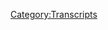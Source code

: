 {{Transcript
    | title         = [[694: The Case of the Missing Propagandist]]
    | caption       = [https://knowledgefight.libsyn.com/694-the-case-of-the-missing-propagandist Listen to this episode on Libsyn]
    | episodeNumber = [[694: The Case of the Missing Propagandist|694]]
    | length        = 00:54:24
}}

{{MessageBox
    | header     = Warning: Bot Generated Content
    | text       = This transcript was automatically generated by transcription software and likely contains many mistakes and misattributions. Please check the audio for definitive quotes, attribution, and context.
    | image      = N3yvass4myg91.webp
    | imagewidth = 50px
    | id         = warning
}}

{{TranscriptBlock
    | name      = Unknown Speaker
    | timestamp = 00:00:00.000
    | text      = N-N-N-N-N-N-N-Knowledge Fight
}}

{{TranscriptBlock
    | name      = Unknown Speaker
    | timestamp = 00:00:12.960
    | text      = Dan and Jordan, I am sweating.
}}

{{TranscriptBlock
    | name      = Unknown Speaker
    | timestamp = 00:00:19.600
    | text      = Knowledgefight.com, it's time to pray.
}}

{{TranscriptBlock
    | name      = Unknown Speaker
    | timestamp = 00:00:21.440
    | text      = I have great respect for knowledgefight, knowledgefight.
}}

{{TranscriptBlock
    | name      = Unknown Speaker
    | timestamp = 00:00:25.199
    | text      = I'm sick of them posing as if they're the good guys, saying, we are the bad guys.
}}

{{TranscriptBlock
    | name      = Unknown Speaker
    | timestamp = 00:00:29.359
    | text      = Knowledgefight.
}}

{{TranscriptBlock
    | name      = Unknown Speaker
    | timestamp = 00:00:30.359
    | text      = Dan and Jordan, knowledgefight.
}}

{{TranscriptBlock
    | name      = Unknown Speaker
    | timestamp = 00:00:32.359
    | text      = Riddle her, riddle her, riddle her.
}}

{{TranscriptBlock
    | name      = Unknown Speaker
    | timestamp = 00:00:34.359
    | text      = I need, I need money.
}}

{{TranscriptBlock
    | name      = Unknown Speaker
    | timestamp = 00:00:36.359
    | text      = Riddle her, riddle her, riddle her.
}}

{{TranscriptBlock
    | name      = Unknown Speaker
    | timestamp = 00:00:39.359
    | text      = Andy and Kansas, Andy and, Andy, stop it.
}}

{{TranscriptBlock
    | name      = Unknown Speaker
    | timestamp = 00:00:42.359
    | text      = Andy and Kansas, Andy and Kansas.
}}

{{TranscriptBlock
    | name      = Unknown Speaker
    | timestamp = 00:00:44.359
    | text      = Andy and, Andy, it's time to pray.
}}

{{TranscriptBlock
    | name      = Unknown Speaker
    | timestamp = 00:00:46.359
    | text      = Andy and Kansas, you're on the air, thanks for holding.
}}

{{TranscriptBlock
    | name      = Unknown Speaker
    | timestamp = 00:00:48.359
    | text      = Hello Alex, I'm a victim caller, I'm a huge fan.
}}

{{TranscriptBlock
    | name      = Unknown Speaker
    | timestamp = 00:00:51.359
    | text      = I love your work, knowledgefight.
}}

{{TranscriptBlock
    | name      = Unknown Speaker
    | timestamp = 00:00:53.359
    | text      = N-N-N-N-N-Knowledgefight.com.
}}

{{TranscriptBlock
    | name      = Unknown Speaker
    | timestamp = 00:00:56.359
    | text      = I love you.
}}

{{TranscriptBlock
    | name      = Unknown Speaker
    | timestamp = 00:00:58.359
    | text      = Hey everybody, welcome back to Knowledgefight.
}}

{{TranscriptBlock
    | name      = Unknown Speaker
    | timestamp = 00:01:00.359
    | text      = I'm Dan.
}}

{{TranscriptBlock
    | name      = Unknown Speaker
    | timestamp = 00:01:01.359
    | text      = I'm Jordan.
}}

{{TranscriptBlock
    | name      = Unknown Speaker
    | timestamp = 00:01:02.359
    | text      = We're a couple dudes that like to sit around worship at the altar of Selene and talk a
}}

{{TranscriptBlock
    | name      = Unknown Speaker
    | timestamp = 00:01:05.359
    | text      = little bit about Alex Jones.
}}

{{TranscriptBlock
    | name      = Unknown Speaker
    | timestamp = 00:01:06.359
    | text      = Oh indeed we are.
}}

{{TranscriptBlock
    | name      = Unknown Speaker
    | timestamp = 00:01:08.359
    | text      = Jordan.
}}

{{TranscriptBlock
    | name      = Unknown Speaker
    | timestamp = 00:01:09.359
    | text      = Dan.
}}

{{TranscriptBlock
    | name      = Unknown Speaker
    | timestamp = 00:01:10.359
    | text      = Jordan.
}}

{{TranscriptBlock
    | name      = Unknown Speaker
    | timestamp = 00:01:11.359
    | text      = Dan.
}}

{{TranscriptBlock
    | name      = Unknown Speaker
    | timestamp = 00:01:12.359
    | text      = Yep.
}}

{{TranscriptBlock
    | name      = Unknown Speaker
    | timestamp = 00:01:13.359
    | text      = What's your bright spot today buddy?
}}

{{TranscriptBlock
    | name      = Unknown Speaker
    | timestamp = 00:01:16.359
    | text      = I guess it's the silliness that the heat brings out.
}}

{{TranscriptBlock
    | name      = Unknown Speaker
    | timestamp = 00:01:19.359
    | text      = Yeah it sure does.
}}

{{TranscriptBlock
    | name      = Unknown Speaker
    | timestamp = 00:01:20.359
    | text      = It is fucking hot in Chicago.
}}

{{TranscriptBlock
    | name      = Unknown Speaker
    | timestamp = 00:01:23.359
    | text      = Makes you a little giddy.
}}

{{TranscriptBlock
    | name      = Unknown Speaker
    | timestamp = 00:01:25.359
    | text      = One of these Chicago summer days.
}}

{{TranscriptBlock
    | name      = Unknown Speaker
    | timestamp = 00:01:28.359
    | text      = Yeah it's like 100 degrees something.
}}

{{TranscriptBlock
    | name      = Unknown Speaker
    | timestamp = 00:01:32.359
    | text      = It's a mess man.
}}

{{TranscriptBlock
    | name      = Unknown Speaker
    | timestamp = 00:01:34.359
    | text      = So hot out there, your sausage cooks right on the ground.
}}

{{TranscriptBlock
    | name      = Unknown Speaker
    | timestamp = 00:01:37.359
    | text      = Hey, I tell you what now.
}}

{{TranscriptBlock
    | name      = Unknown Speaker
    | timestamp = 00:01:39.359
    | text      = I had, we all had that heat wave.
}}

{{TranscriptBlock
    | name      = Unknown Speaker
    | timestamp = 00:01:43.359
    | text      = Oh yeah.
}}

{{TranscriptBlock
    | name      = Unknown Speaker
    | timestamp = 00:01:44.359
    | text      = Last week it was in the hundreds.
}}

{{TranscriptBlock
    | name      = Unknown Speaker
    | timestamp = 00:01:46.359
    | text      = Yep.
}}

{{TranscriptBlock
    | name      = Unknown Speaker
    | timestamp = 00:01:47.359
    | text      = Just a complete disaster.
}}

{{TranscriptBlock
    | name      = Unknown Speaker
    | timestamp = 00:01:48.359
    | text      = And then it was so, like it was chilly one day, like sweater weather.
}}

{{TranscriptBlock
    | name      = Unknown Speaker
    | timestamp = 00:01:53.359
    | text      = Uh huh.
}}

{{TranscriptBlock
    | name      = Unknown Speaker
    | timestamp = 00:01:54.359
    | text      = And now it's back to hundreds.
}}

{{TranscriptBlock
    | name      = Unknown Speaker
    | timestamp = 00:01:55.359
    | text      = Yep.
}}

{{TranscriptBlock
    | name      = Unknown Speaker
    | timestamp = 00:01:56.359
    | text      = This is a mess.
}}

{{TranscriptBlock
    | name      = Unknown Speaker
    | timestamp = 00:01:57.359
    | text      = Yeah, yeah, yeah.
}}

{{TranscriptBlock
    | name      = Unknown Speaker
    | timestamp = 00:01:58.359
    | text      = It reminds me of how it wasn't like in my youth.
}}

{{TranscriptBlock
    | name      = Unknown Speaker
    | timestamp = 00:02:00.359
    | text      = You know, before whenever everybody was like global warming, there's still winter.
}}

{{TranscriptBlock
    | name      = Unknown Speaker
    | timestamp = 00:02:05.359
    | text      = And now everybody's a little bit like, ooh it's fucking hot.
}}

{{TranscriptBlock
    | name      = Unknown Speaker
    | timestamp = 00:02:08.360
    | text      = Oh shit.
}}

{{TranscriptBlock
    | name      = Unknown Speaker
    | timestamp = 00:02:09.360
    | text      = There was always some bit of seasonal variability.
}}

{{TranscriptBlock
    | name      = Unknown Speaker
    | timestamp = 00:02:13.360
    | text      = Of course.
}}

{{TranscriptBlock
    | name      = Unknown Speaker
    | timestamp = 00:02:14.360
    | text      = But it does definitely feel different.
}}

{{TranscriptBlock
    | name      = Unknown Speaker
    | timestamp = 00:02:16.360
    | text      = It sure fucking does.
}}

{{TranscriptBlock
    | name      = Unknown Speaker
    | timestamp = 00:02:18.360
    | text      = It is upsetting.
}}

{{TranscriptBlock
    | name      = Unknown Speaker
    | timestamp = 00:02:20.360
    | text      = Probably anecdotal like, oh you know, the past, it's not like the way it used to be.
}}

{{TranscriptBlock
    | name      = Unknown Speaker
    | timestamp = 00:02:24.360
    | text      = This really does, no there's math.
}}

{{TranscriptBlock
    | name      = Unknown Speaker
    | timestamp = 00:02:26.360
    | text      = I saw it.
}}

{{TranscriptBlock
    | name      = Unknown Speaker
    | timestamp = 00:02:27.360
    | text      = I need to go pick up a prescription and I am intentionally waiting until after we record,
}}

{{TranscriptBlock
    | name      = Unknown Speaker
    | timestamp = 00:02:32.360
    | text      = hoping it's a little cooler.
}}

{{TranscriptBlock
    | name      = Unknown Speaker
    | timestamp = 00:02:33.360
    | text      = Yeah, yeah.
}}

{{TranscriptBlock
    | name      = Unknown Speaker
    | timestamp = 00:02:34.360
    | text      = On the longest day of the year.
}}

{{TranscriptBlock
    | name      = Unknown Speaker
    | timestamp = 00:02:37.360
    | text      = As if the sun will be down by then.
}}

{{TranscriptBlock
    | name      = Unknown Speaker
    | timestamp = 00:02:39.360
    | text      = Right.
}}

{{TranscriptBlock
    | name      = Unknown Speaker
    | timestamp = 00:02:40.360
    | text      = Exactly.
}}

{{TranscriptBlock
    | name      = Unknown Speaker
    | timestamp = 00:02:41.360
    | text      = It's not like we're recording at 9pm or something.
}}

{{TranscriptBlock
    | name      = Unknown Speaker
    | timestamp = 00:02:44.360
    | text      = But yeah, I'm still sort of trying to bank on that.
}}

{{TranscriptBlock
    | name      = Unknown Speaker
    | timestamp = 00:02:47.360
    | text      = Fingers crossed.
}}

{{TranscriptBlock
    | name      = Unknown Speaker
    | timestamp = 00:02:48.360
    | text      = Yeah, good luck.
}}

{{TranscriptBlock
    | name      = Unknown Speaker
    | timestamp = 00:02:49.360
    | text      = Good luck.
}}

{{TranscriptBlock
    | name      = Unknown Speaker
    | timestamp = 00:02:50.360
    | text      = I wish you the best.
}}

{{TranscriptBlock
    | name      = Unknown Speaker
    | timestamp = 00:02:51.360
    | text      = See, I'm not sure what my bright spot is, but I guess it's whatever.
}}

{{TranscriptBlock
    | name      = Unknown Speaker
    | timestamp = 00:02:54.360
    | text      = Anyway, what's yours?
}}

{{TranscriptBlock
    | name      = Unknown Speaker
    | timestamp = 00:02:56.360
    | text      = My bright spot is similarly low stakes.
}}

{{TranscriptBlock
    | name      = Unknown Speaker
    | timestamp = 00:03:00.360
    | text      = I told you, my partner, it's the end of the school year.
}}

{{TranscriptBlock
    | name      = Unknown Speaker
    | timestamp = 00:03:04.360
    | text      = This was the first real day that she did not have an alarm clock on.
}}

{{TranscriptBlock
    | name      = Unknown Speaker
    | timestamp = 00:03:09.360
    | text      = During the school year, I wake up at 6.30, I cannot go back to sleep.
}}

{{TranscriptBlock
    | name      = Unknown Speaker
    | timestamp = 00:03:13.360
    | text      = So this morning, I slept in until 8.45.
}}

{{TranscriptBlock
    | name      = Unknown Speaker
    | timestamp = 00:03:18.360
    | text      = Greatest day of my life.
}}

{{TranscriptBlock
    | name      = Unknown Speaker
    | timestamp = 00:03:19.360
    | text      = Greatest day of my life.
}}

{{TranscriptBlock
    | name      = Unknown Speaker
    | timestamp = 00:03:21.360
    | text      = 8.45, my friend.
}}

{{TranscriptBlock
    | name      = Unknown Speaker
    | timestamp = 00:03:23.360
    | text      = That's crazy late.
}}

{{TranscriptBlock
    | name      = Unknown Speaker
    | timestamp = 00:03:24.360
    | text      = Yeah, oh no, it's out of control.
}}

{{TranscriptBlock
    | name      = Unknown Speaker
    | timestamp = 00:03:26.360
    | text      = Says the guy who...
}}

{{TranscriptBlock
    | name      = Unknown Speaker
    | timestamp = 00:03:27.360
    | text      = I don't know if I've seen that side of 9 in a while.
}}

{{TranscriptBlock
    | name      = Unknown Speaker
    | timestamp = 00:03:31.360
    | text      = Yeah.
}}

{{TranscriptBlock
    | name      = Unknown Speaker
    | timestamp = 00:03:32.360
    | text      = I've been up at 8.45.
}}

{{TranscriptBlock
    | name      = Unknown Speaker
    | timestamp = 00:03:34.360
    | text      = Sure, sure.
}}

{{TranscriptBlock
    | name      = Unknown Speaker
    | timestamp = 00:03:36.360
    | text      = Some all-nighters.
}}

{{TranscriptBlock
    | name      = Unknown Speaker
    | timestamp = 00:03:37.360
    | text      = There's been some work.
}}

{{TranscriptBlock
    | name      = Unknown Speaker
    | timestamp = 00:03:39.360
    | text      = But yeah, well, congratulations on sleeping in.
}}

{{TranscriptBlock
    | name      = Unknown Speaker
    | timestamp = 00:03:41.360
    | text      = I hope you enjoy whatever period of time you're able to do that for.
}}

{{TranscriptBlock
    | name      = Unknown Speaker
    | timestamp = 00:03:46.360
    | text      = Yes.
}}

{{TranscriptBlock
    | name      = Unknown Speaker
    | timestamp = 00:03:47.360
    | text      = So somebody else who's maybe not been waking up early.
}}

{{TranscriptBlock
    | name      = Unknown Speaker
    | timestamp = 00:03:51.360
    | text      = All right.
}}

{{TranscriptBlock
    | name      = Unknown Speaker
    | timestamp = 00:03:52.360
    | text      = Alex Jones, still out of studio.
}}

{{TranscriptBlock
    | name      = Unknown Speaker
    | timestamp = 00:03:54.360
    | text      = What is happening?
}}

{{TranscriptBlock
    | name      = Unknown Speaker
    | timestamp = 00:03:55.360
    | text      = Yeah, we expected him to be back on Sunday, but he's been still gone.
}}

{{TranscriptBlock
    | name      = Unknown Speaker
    | timestamp = 00:04:00.360
    | text      = Didn't they say he was going to be back on Sunday?
}}

{{TranscriptBlock
    | name      = Unknown Speaker
    | timestamp = 00:04:02.360
    | text      = Yep.
}}

{{TranscriptBlock
    | name      = Unknown Speaker
    | timestamp = 00:04:03.360
    | text      = We're recording this on Tuesday.
}}

{{TranscriptBlock
    | name      = Unknown Speaker
    | timestamp = 00:04:04.360
    | text      = Right.
}}

{{TranscriptBlock
    | name      = Unknown Speaker
    | timestamp = 00:04:05.360
    | text      = He might have been back today.
}}

{{TranscriptBlock
    | name      = Unknown Speaker
    | timestamp = 00:04:06.360
    | text      = I'm not entirely sure.
}}

{{TranscriptBlock
    | name      = Unknown Speaker
    | timestamp = 00:04:07.360
    | text      = Mm-hmm.
}}

{{TranscriptBlock
    | name      = Unknown Speaker
    | timestamp = 00:04:08.360
    | text      = But yeah, he was gone Sunday, gone Monday.
}}

{{TranscriptBlock
    | name      = Unknown Speaker
    | timestamp = 00:04:11.360
    | text      = And we'll talk a little bit about that and get into some other stuff.
}}

{{TranscriptBlock
    | name      = Unknown Speaker
    | timestamp = 00:04:15.360
    | text      = God.
}}

{{TranscriptBlock
    | name      = Unknown Speaker
    | timestamp = 00:04:16.360
    | text      = I hope he fled.
}}

{{TranscriptBlock
    | name      = Unknown Speaker
    | timestamp = 00:04:17.360
    | text      = I really do.
}}

{{TranscriptBlock
    | name      = Unknown Speaker
    | timestamp = 00:04:18.360
    | text      = I really hope he fled.
}}

{{TranscriptBlock
    | name      = Unknown Speaker
    | timestamp = 00:04:19.360
    | text      = I don't think my working theory is hangover.
}}

{{TranscriptBlock
    | name      = Unknown Speaker
    | timestamp = 00:04:22.360
    | text      = Sure.
}}

{{TranscriptBlock
    | name      = Unknown Speaker
    | timestamp = 00:04:23.360
    | text      = Or missed a flight or something.
}}

{{TranscriptBlock
    | name      = Unknown Speaker
    | timestamp = 00:04:24.360
    | text      = Totally.
}}

{{TranscriptBlock
    | name      = Unknown Speaker
    | timestamp = 00:04:25.360
    | text      = Acceptable.
}}

{{TranscriptBlock
    | name      = Unknown Speaker
    | timestamp = 00:04:26.360
    | text      = I'm hoping.
}}

{{TranscriptBlock
    | name      = Unknown Speaker
    | timestamp = 00:04:27.360
    | text      = But we'll get into an episode here.
}}

{{TranscriptBlock
    | name      = Unknown Speaker
    | timestamp = 00:04:29.360
    | text      = But before we do, let's say hello to some new wonks.
}}

{{TranscriptBlock
    | name      = Unknown Speaker
    | timestamp = 00:04:31.360
    | text      = Oh, that's a great idea.
}}

{{TranscriptBlock
    | name      = Unknown Speaker
    | timestamp = 00:04:32.360
    | text      = So first, Dr. Marvel's Liquid Liver Tonic.
}}

{{TranscriptBlock
    | name      = Unknown Speaker
    | timestamp = 00:04:36.360
    | text      = Thank you so much.
}}

{{TranscriptBlock
    | name      = Unknown Speaker
    | timestamp = 00:04:37.360
    | text      = You are now a policy wonk.
}}

{{TranscriptBlock
    | name      = Unknown Speaker
    | timestamp = 00:04:38.360
    | text      = I'm a policy wonk.
}}

{{TranscriptBlock
    | name      = Unknown Speaker
    | timestamp = 00:04:39.360
    | text      = Thank you very much.
}}

{{TranscriptBlock
    | name      = Unknown Speaker
    | timestamp = 00:04:40.360
    | text      = Thank you.
}}

{{TranscriptBlock
    | name      = Unknown Speaker
    | timestamp = 00:04:41.360
    | text      = Next.
}}

{{TranscriptBlock
    | name      = Unknown Speaker
    | timestamp = 00:04:42.360
    | text      = Mm.
}}

{{TranscriptBlock
    | name      = Unknown Speaker
    | timestamp = 00:04:43.360
    | text      = Thank you so much.
}}

{{TranscriptBlock
    | name      = Unknown Speaker
    | timestamp = 00:04:44.360
    | text      = You are now a policy wonk.
}}

{{TranscriptBlock
    | name      = Unknown Speaker
    | timestamp = 00:04:45.360
    | text      = I'm a policy wonk.
}}

{{TranscriptBlock
    | name      = Unknown Speaker
    | timestamp = 00:04:46.360
    | text      = Thank you very much.
}}

{{TranscriptBlock
    | name      = Unknown Speaker
    | timestamp = 00:04:47.360
    | text      = Thank you.
}}

{{TranscriptBlock
    | name      = Unknown Speaker
    | timestamp = 00:04:48.360
    | text      = I appreciate that one a great deal.
}}

{{TranscriptBlock
    | name      = Unknown Speaker
    | timestamp = 00:04:50.360
    | text      = They said an appropriately long, so I played it by ear.
}}

{{TranscriptBlock
    | name      = Unknown Speaker
    | timestamp = 00:04:56.360
    | text      = Yep, yep.
}}

{{TranscriptBlock
    | name      = Unknown Speaker
    | timestamp = 00:04:57.360
    | text      = Next, this includes an apology and a happy birthday to Ethan from Mimi, your future wife.
}}

{{TranscriptBlock
    | name      = Unknown Speaker
    | timestamp = 00:05:03.360
    | text      = This was supposed to be the beginning of the month.
}}

{{TranscriptBlock
    | name      = Unknown Speaker
    | timestamp = 00:05:05.360
    | text      = Oh, boy.
}}

{{TranscriptBlock
    | name      = Unknown Speaker
    | timestamp = 00:05:06.360
    | text      = All right.
}}

{{TranscriptBlock
    | name      = Unknown Speaker
    | timestamp = 00:05:07.360
    | text      = Are they already married?
}}

{{TranscriptBlock
    | name      = Unknown Speaker
    | timestamp = 00:05:08.360
    | text      = I don't know.
}}

{{TranscriptBlock
    | name      = Unknown Speaker
    | timestamp = 00:05:09.360
    | text      = Sorry.
}}

{{TranscriptBlock
    | name      = Unknown Speaker
    | timestamp = 00:05:10.360
    | text      = A little bit delayed.
}}

{{TranscriptBlock
    | name      = Unknown Speaker
    | timestamp = 00:05:11.360
    | text      = But also happy birthday, Ethan.
}}

{{TranscriptBlock
    | name      = Unknown Speaker
    | timestamp = 00:05:12.360
    | text      = Happy birthday.
}}

{{TranscriptBlock
    | name      = Unknown Speaker
    | timestamp = 00:05:13.360
    | text      = You're now a policy wonk.
}}

{{TranscriptBlock
    | name      = Unknown Speaker
    | timestamp = 00:05:14.360
    | text      = Next.
}}

{{TranscriptBlock
    | name      = Unknown Speaker
    | timestamp = 00:05:15.360
    | text      = Roger Stone's Bikini Waxer.
}}

{{TranscriptBlock
    | name      = Unknown Speaker
    | timestamp = 00:05:17.360
    | text      = And yes, the sack does match the back, sir.
}}

{{TranscriptBlock
    | name      = Unknown Speaker
    | timestamp = 00:05:19.360
    | text      = Thank you so much.
}}

{{TranscriptBlock
    | name      = Unknown Speaker
    | timestamp = 00:05:20.360
    | text      = You are now a policy wonk.
}}

{{TranscriptBlock
    | name      = Unknown Speaker
    | timestamp = 00:05:21.360
    | text      = I'm a policy wonk.
}}

{{TranscriptBlock
    | name      = Unknown Speaker
    | timestamp = 00:05:22.360
    | text      = Thank you very much.
}}

{{TranscriptBlock
    | name      = Unknown Speaker
    | timestamp = 00:05:23.360
    | text      = I'm not thrilled I said that, but the message did include an apology that I had to say it,
}}

{{TranscriptBlock
    | name      = Unknown Speaker
    | timestamp = 00:05:27.360
    | text      = so let it go.
}}

{{TranscriptBlock
    | name      = Unknown Speaker
    | timestamp = 00:05:28.360
    | text      = It's true.
}}

{{TranscriptBlock
    | name      = Unknown Speaker
    | timestamp = 00:05:29.360
    | text      = Yeah, I agree.
}}

{{TranscriptBlock
    | name      = Unknown Speaker
    | timestamp = 00:05:30.360
    | text      = Next, Nicholas R., one of the top box engineers in the country and erstwhile tequila sunset.
}}

{{TranscriptBlock
    | name      = Unknown Speaker
    | timestamp = 00:05:35.360
    | text      = Thank you so much.
}}

{{TranscriptBlock
    | name      = Unknown Speaker
    | timestamp = 00:05:36.360
    | text      = You are now a policy wonk.
}}

{{TranscriptBlock
    | name      = Unknown Speaker
    | timestamp = 00:05:37.360
    | text      = I'm a policy wonk.
}}

{{TranscriptBlock
    | name      = Unknown Speaker
    | timestamp = 00:05:38.360
    | text      = Thank you very much.
}}

{{TranscriptBlock
    | name      = Unknown Speaker
    | timestamp = 00:05:39.360
    | text      = That's as confusing as it is, almost pleasing.
}}

{{TranscriptBlock
    | name      = Unknown Speaker
    | timestamp = 00:05:42.360
    | text      = Yeah.
}}

{{TranscriptBlock
    | name      = Unknown Speaker
    | timestamp = 00:05:43.360
    | text      = I like that arc.
}}

{{TranscriptBlock
    | name      = Unknown Speaker
    | timestamp = 00:05:44.360
    | text      = That's a good arc.
}}

{{TranscriptBlock
    | name      = Unknown Speaker
    | timestamp = 00:05:45.360
    | text      = And we've got a couple technocrats, Jordan.
}}

{{TranscriptBlock
    | name      = Unknown Speaker
    | timestamp = 00:05:47.360
    | text      = So first, Baba Yaga, the only friend Alex deserves.
}}

{{TranscriptBlock
    | name      = Unknown Speaker
    | timestamp = 00:05:51.360
    | text      = Thank you so much.
}}

{{TranscriptBlock
    | name      = Unknown Speaker
    | timestamp = 00:05:52.360
    | text      = You are now a technocrat.
}}

{{TranscriptBlock
    | name      = Unknown Speaker
    | timestamp = 00:05:53.360
    | text      = And Matt from Illinois, thank you so much.
}}

{{TranscriptBlock
    | name      = Unknown Speaker
    | timestamp = 00:05:55.360
    | text      = You are now a technocrat.
}}

{{TranscriptBlock
    | name      = Unknown Speaker
    | timestamp = 00:05:56.360
    | text      = I'm a policy wonk.
}}

{{TranscriptBlock
    | name      = Unknown Speaker
    | timestamp = 00:05:57.879
    | text      = I have risen above my enemies.
}}

{{TranscriptBlock
    | name      = Unknown Speaker
    | timestamp = 00:06:01.199
    | text      = I might quit tomorrow, actually.
}}

{{TranscriptBlock
    | name      = Unknown Speaker
    | timestamp = 00:06:02.360
    | text      = I'm just going to take a little break-y now.
}}

{{TranscriptBlock
    | name      = Unknown Speaker
    | timestamp = 00:06:05.360
    | text      = A little break-y for me.
}}

{{TranscriptBlock
    | name      = Unknown Speaker
    | timestamp = 00:06:09.120
    | text      = And then we're going to come back, and I'm going to start the show over.
}}

{{TranscriptBlock
    | name      = Unknown Speaker
    | timestamp = 00:06:14.120
    | text      = But I'm the devil.
}}

{{TranscriptBlock
    | name      = Unknown Speaker
    | timestamp = 00:06:15.120
    | text      = I've got to be taking all this hair off, and all this blah, blah, blah, blah.
}}

{{TranscriptBlock
    | name      = Unknown Speaker
    | timestamp = 00:06:18.920
    | text      = Fuck you.
}}

{{TranscriptBlock
    | name      = Unknown Speaker
    | timestamp = 00:06:19.920
    | text      = Fuck you.
}}

{{TranscriptBlock
    | name      = Unknown Speaker
    | timestamp = 00:06:20.920
    | text      = I've got plenty of words for you, but at the end of the day, fuck you and your New World
}}

{{TranscriptBlock
    | name      = Unknown Speaker
    | timestamp = 00:06:24.920
    | text      = Order and fuck the horse you rode in on and all your shit.
}}

{{TranscriptBlock
    | name      = Unknown Speaker
    | timestamp = 00:06:29.560
    | text      = Maybe today should be my last broadcast.
}}

{{TranscriptBlock
    | name      = Unknown Speaker
    | timestamp = 00:06:31.720
    | text      = Maybe I'll just be gone a month, maybe five years.
}}

{{TranscriptBlock
    | name      = Unknown Speaker
    | timestamp = 00:06:35.079
    | text      = Maybe I'll walk out of here tomorrow and you never see me again.
}}

{{TranscriptBlock
    | name      = Unknown Speaker
    | timestamp = 00:06:39.100
    | text      = That's really what I want to do.
}}

{{TranscriptBlock
    | name      = Unknown Speaker
    | timestamp = 00:06:41.160
    | text      = I never want to come back here again.
}}

{{TranscriptBlock
    | name      = Unknown Speaker
    | timestamp = 00:06:42.740
    | text      = I apologize to the crew and the listeners yesterday that I was legitimately having breakdowns
}}

{{TranscriptBlock
    | name      = Unknown Speaker
    | timestamp = 00:06:48.519
    | text      = on air.
}}

{{TranscriptBlock
    | name      = Unknown Speaker
    | timestamp = 00:06:50.120
    | text      = I'll be better tomorrow.
}}

{{TranscriptBlock
    | name      = Unknown Speaker
    | timestamp = 00:06:51.439
    | text      = We'll never know if he's better today because he's fucking nowhere to be found.
}}

{{TranscriptBlock
    | name      = Unknown Speaker
    | timestamp = 00:06:55.439
    | text      = Oh boy.
}}

{{TranscriptBlock
    | name      = Unknown Speaker
    | timestamp = 00:06:56.439
    | text      = He's in the wind.
}}

{{TranscriptBlock
    | name      = Unknown Speaker
    | timestamp = 00:06:57.439
    | text      = Ah man, if he fled, that'd be great.
}}

{{TranscriptBlock
    | name      = Unknown Speaker
    | timestamp = 00:06:59.399
    | text      = I doubt it.
}}

{{TranscriptBlock
    | name      = Unknown Speaker
    | timestamp = 00:07:00.399
    | text      = Oh, I know.
}}

{{TranscriptBlock
    | name      = Unknown Speaker
    | timestamp = 00:07:01.399
    | text      = So we have a couple of clips here from Monday's show.
}}

{{TranscriptBlock
    | name      = Unknown Speaker
    | timestamp = 00:07:04.600
    | text      = Owen is hosting and addressing the fact that Alex is not there.
}}

{{TranscriptBlock
    | name      = Unknown Speaker
    | timestamp = 00:07:09.839
    | text      = And so here is the beginning of a little bit of a breakdown discussion of where the fuck
}}

{{TranscriptBlock
    | name      = Unknown Speaker
    | timestamp = 00:07:15.879
    | text      = is Alex?
}}

{{TranscriptBlock
    | name      = Unknown Speaker
    | timestamp = 00:07:16.879
    | text      = Okay.
}}

{{TranscriptBlock
    | name      = Unknown Speaker
    | timestamp = 00:07:17.879
    | text      = Yeah, that's a good question.
}}

{{TranscriptBlock
    | name      = Unknown Speaker
    | timestamp = 00:07:18.879
    | text      = If you're tuned in and you're wondering where is Alex, Owen?
}}

{{TranscriptBlock
    | name      = Unknown Speaker
    | timestamp = 00:07:21.480
    | text      = You told me Alex would be back.
}}

{{TranscriptBlock
    | name      = Unknown Speaker
    | timestamp = 00:07:23.279
    | text      = Well, yes, the plan was for Alex to be back.
}}

{{TranscriptBlock
    | name      = Unknown Speaker
    | timestamp = 00:07:26.879
    | text      = The problem is we're living in Biden's America and we're living in the collapsing civilization
}}

{{TranscriptBlock
    | name      = Unknown Speaker
    | timestamp = 00:07:34.560
    | text      = that we're in right now.
}}

{{TranscriptBlock
    | name      = Unknown Speaker
    | timestamp = 00:07:38.199
    | text      = And so part of the symptom of our collapsing society, our collapsing civilization is flight
}}

{{TranscriptBlock
    | name      = Unknown Speaker
    | timestamp = 00:07:45.339
    | text      = cancellations and what is being now called travel Armageddon.
}}

{{TranscriptBlock
    | name      = Unknown Speaker
    | timestamp = 00:07:49.199
    | text      = Yeah, man.
}}

{{TranscriptBlock
    | name      = Unknown Speaker
    | timestamp = 00:07:50.540
    | text      = Travel Armageddon.
}}

{{TranscriptBlock
    | name      = Unknown Speaker
    | timestamp = 00:07:51.540
    | text      = Right.
}}

{{TranscriptBlock
    | name      = Unknown Speaker
    | timestamp = 00:07:52.540
    | text      = Alex is a victim of travel Armageddon.
}}

{{TranscriptBlock
    | name      = Unknown Speaker
    | timestamp = 00:07:53.839
    | text      = Right, right, right, right.
}}

{{TranscriptBlock
    | name      = Unknown Speaker
    | timestamp = 00:07:54.839
    | text      = So yeah, there's canceled flights and what have you.
}}

{{TranscriptBlock
    | name      = Unknown Speaker
    | timestamp = 00:07:57.079
    | text      = Sure.
}}

{{TranscriptBlock
    | name      = Unknown Speaker
    | timestamp = 00:07:58.079
    | text      = And Alex is apparently, this is the reason that he's not in studio, but I think it's
}}

{{TranscriptBlock
    | name      = Unknown Speaker
    | timestamp = 00:08:01.199
    | text      = cover.
}}

{{TranscriptBlock
    | name      = Unknown Speaker
    | timestamp = 00:08:02.199
    | text      = I think he probably just partied a little too hard.
}}

{{TranscriptBlock
    | name      = Unknown Speaker
    | timestamp = 00:08:05.040
    | text      = What was, I think he's in Belarus being hidden by the Russian regime.
}}

{{TranscriptBlock
    | name      = Unknown Speaker
    | timestamp = 00:08:10.279
    | text      = I think that's what's going on.
}}

{{TranscriptBlock
    | name      = Unknown Speaker
    | timestamp = 00:08:11.279
    | text      = He's going to show back up at Infowars.
}}

{{TranscriptBlock
    | name      = Unknown Speaker
    | timestamp = 00:08:12.279
    | text      = It's going to be a wax figurine.
}}

{{TranscriptBlock
    | name      = Unknown Speaker
    | timestamp = 00:08:13.279
    | text      = That's kind of what I'm thinking.
}}

{{TranscriptBlock
    | name      = Unknown Speaker
    | timestamp = 00:08:15.079
    | text      = Is he in the exact same hiding place that Saddam was?
}}

{{TranscriptBlock
    | name      = Unknown Speaker
    | timestamp = 00:08:18.399
    | text      = That's the real question.
}}

{{TranscriptBlock
    | name      = Unknown Speaker
    | timestamp = 00:08:19.399
    | text      = He's underground.
}}

{{TranscriptBlock
    | name      = Unknown Speaker
    | timestamp = 00:08:20.399
    | text      = Yeah.
}}

{{TranscriptBlock
    | name      = Unknown Speaker
    | timestamp = 00:08:21.399
    | text      = No, I think he probably just got drunk and missed a flight.
}}

{{TranscriptBlock
    | name      = Unknown Speaker
    | timestamp = 00:08:23.360
    | text      = Yeah, that would make the most sense.
}}

{{TranscriptBlock
    | name      = Unknown Speaker
    | timestamp = 00:08:24.360
    | text      = That's my theory.
}}

{{TranscriptBlock
    | name      = Unknown Speaker
    | timestamp = 00:08:25.360
    | text      = But man, it's a conspiracy though, according to Owen.
}}

{{TranscriptBlock
    | name      = Unknown Speaker
    | timestamp = 00:08:28.120
    | text      = I like how he's somehow condescending towards us.
}}

{{TranscriptBlock
    | name      = Unknown Speaker
    | timestamp = 00:08:31.560
    | text      = Like we're stupid for thinking, how dare we think that he should be back despite it being
}}

{{TranscriptBlock
    | name      = Unknown Speaker
    | timestamp = 00:08:36.759
    | text      = Biden's America.
}}

{{TranscriptBlock
    | name      = Unknown Speaker
    | timestamp = 00:08:38.039
    | text      = Well, and he said he'd be back.
}}

{{TranscriptBlock
    | name      = Unknown Speaker
    | timestamp = 00:08:40.440
    | text      = And look, I'll be honest.
}}

{{TranscriptBlock
    | name      = Unknown Speaker
    | timestamp = 00:08:41.440
    | text      = Yeah.
}}

{{TranscriptBlock
    | name      = Unknown Speaker
    | timestamp = 00:08:42.440
    | text      = Fuck you.
}}

{{TranscriptBlock
    | name      = Unknown Speaker
    | timestamp = 00:08:43.440
    | text      = Don't take that tone with me.
}}

{{TranscriptBlock
    | name      = Unknown Speaker
    | timestamp = 00:08:44.440
    | text      = Flight cancellations are a headache.
}}

{{TranscriptBlock
    | name      = Unknown Speaker
    | timestamp = 00:08:46.000
    | text      = Sure.
}}

{{TranscriptBlock
    | name      = Unknown Speaker
    | timestamp = 00:08:47.000
    | text      = It's a chore.
}}

{{TranscriptBlock
    | name      = Unknown Speaker
    | timestamp = 00:08:48.000
    | text      = It's been happening to me.
}}

{{TranscriptBlock
    | name      = Unknown Speaker
    | timestamp = 00:08:49.000
    | text      = Alex is fucking so rich.
}}

{{TranscriptBlock
    | name      = Unknown Speaker
    | timestamp = 00:08:51.279
    | text      = So goddamn rich.
}}

{{TranscriptBlock
    | name      = Unknown Speaker
    | timestamp = 00:08:53.080
    | text      = Buy your own fucking plane.
}}

{{TranscriptBlock
    | name      = Unknown Speaker
    | timestamp = 00:08:54.519
    | text      = This is a level of irresponsibility that is shocking to come from a celebrity and media
}}

{{TranscriptBlock
    | name      = Unknown Speaker
    | timestamp = 00:09:01.159
    | text      = personality.
}}

{{TranscriptBlock
    | name      = Unknown Speaker
    | timestamp = 00:09:02.159
    | text      = Totally.
}}

{{TranscriptBlock
    | name      = Unknown Speaker
    | timestamp = 00:09:03.159
    | text      = And why is Owen delivering this instead of Alex on the phone?
}}

{{TranscriptBlock
    | name      = Unknown Speaker
    | timestamp = 00:09:06.360
    | text      = He could be doing it on the phone unless he was a little too drunk because he missed his
}}

{{TranscriptBlock
    | name      = Unknown Speaker
    | timestamp = 00:09:09.559
    | text      = flight and decided, fuck it.
}}

{{TranscriptBlock
    | name      = Unknown Speaker
    | timestamp = 00:09:11.360
    | text      = Or if he's in Belarus, no wifi.
}}

{{TranscriptBlock
    | name      = Unknown Speaker
    | timestamp = 00:09:14.960
    | text      = Can't call in.
}}

{{TranscriptBlock
    | name      = Unknown Speaker
    | timestamp = 00:09:15.960
    | text      = Yeah.
}}

{{TranscriptBlock
    | name      = Unknown Speaker
    | timestamp = 00:09:16.960
    | text      = Here's Owen complaining a little bit more.
}}

{{TranscriptBlock
    | name      = Unknown Speaker
    | timestamp = 00:09:17.960
    | text      = Okay.
}}

{{TranscriptBlock
    | name      = Unknown Speaker
    | timestamp = 00:09:18.960
    | text      = And so I'm not trying to talk at length here about why Alex isn't in, that's why he's not
}}

{{TranscriptBlock
    | name      = Unknown Speaker
    | timestamp = 00:09:23.799
    | text      = in.
}}

{{TranscriptBlock
    | name      = Unknown Speaker
    | timestamp = 00:09:24.799
    | text      = But the story here is that it's just yet another example of how everything is collapsing now
}}

{{TranscriptBlock
    | name      = Unknown Speaker
    | timestamp = 00:09:32.399
    | text      = in just a year and a half of Democrat control and the Biden White House, just everything
}}

{{TranscriptBlock
    | name      = Unknown Speaker
    | timestamp = 00:09:37.559
    | text      = is collapsing, including the ability to fly stress-free and easily get from one airport
}}

{{TranscriptBlock
    | name      = Unknown Speaker
    | timestamp = 00:09:48.399
    | text      = to the other.
}}

{{TranscriptBlock
    | name      = Unknown Speaker
    | timestamp = 00:09:49.940
    | text      = This is fun for Owen and all, but I don't understand exactly how we're going to make
}}

{{TranscriptBlock
    | name      = Unknown Speaker
    | timestamp = 00:09:53.639
    | text      = this Biden's fault.
}}

{{TranscriptBlock
    | name      = Unknown Speaker
    | timestamp = 00:09:54.639
    | text      = Yeah.
}}

{{TranscriptBlock
    | name      = Unknown Speaker
    | timestamp = 00:09:55.639
    | text      = Yeah.
}}

{{TranscriptBlock
    | name      = Unknown Speaker
    | timestamp = 00:09:56.639
    | text      = Some flights were canceled because of weather conditions and unless you're going to pull
}}

{{TranscriptBlock
    | name      = Unknown Speaker
    | timestamp = 00:10:01.000
    | text      = out weather weapons, I guess that's possible.
}}

{{TranscriptBlock
    | name      = Unknown Speaker
    | timestamp = 00:10:04.759
    | text      = No, we're at the level of like, oh, that's Zeus for you.
}}

{{TranscriptBlock
    | name      = Unknown Speaker
    | timestamp = 00:10:09.799
    | text      = I got struck by lightning.
}}

{{TranscriptBlock
    | name      = Unknown Speaker
    | timestamp = 00:10:10.799
    | text      = What are you going to do?
}}

{{TranscriptBlock
    | name      = Unknown Speaker
    | timestamp = 00:10:11.799
    | text      = That's Zeus.
}}

{{TranscriptBlock
    | name      = Unknown Speaker
    | timestamp = 00:10:12.799
    | text      = You're just saying a name to give cause to your troubles.
}}

{{TranscriptBlock
    | name      = Unknown Speaker
    | timestamp = 00:10:15.840
    | text      = Right.
}}

{{TranscriptBlock
    | name      = Unknown Speaker
    | timestamp = 00:10:16.840
    | text      = And the phenomenon of these heightened levels of cancellation in flights, it wasn't just
}}

{{TranscriptBlock
    | name      = Unknown Speaker
    | timestamp = 00:10:22.639
    | text      = something that was being experienced in the United States, it was across the board in
}}

{{TranscriptBlock
    | name      = Unknown Speaker
    | timestamp = 00:10:28.440
    | text      = the world.
}}

{{TranscriptBlock
    | name      = Unknown Speaker
    | timestamp = 00:10:29.440
    | text      = So I don't know how that's Biden's fault.
}}

{{TranscriptBlock
    | name      = Unknown Speaker
    | timestamp = 00:10:30.440
    | text      = Staffing shortages, there's still COVID running rampant through everything, transmission is
}}

{{TranscriptBlock
    | name      = Unknown Speaker
    | timestamp = 00:10:34.600
    | text      = fucking up.
}}

{{TranscriptBlock
    | name      = Unknown Speaker
    | timestamp = 00:10:35.600
    | text      = Yeah.
}}

{{TranscriptBlock
    | name      = Unknown Speaker
    | timestamp = 00:10:36.600
    | text      = Yeah.
}}

{{TranscriptBlock
    | name      = Unknown Speaker
    | timestamp = 00:10:37.600
    | text      = You're fucked.
}}

{{TranscriptBlock
    | name      = Unknown Speaker
    | timestamp = 00:10:38.600
    | text      = And flight load is up and there were multiple holiday considerations, it's nonsense.
}}

{{TranscriptBlock
    | name      = Unknown Speaker
    | timestamp = 00:10:46.120
    | text      = The only thing I can really think that Owen could really stick to here is Biden's putting
}}

{{TranscriptBlock
    | name      = Unknown Speaker
    | timestamp = 00:10:51.679
    | text      = out bad vibes.
}}

{{TranscriptBlock
    | name      = Unknown Speaker
    | timestamp = 00:10:52.679
    | text      = Yeah.
}}

{{TranscriptBlock
    | name      = Unknown Speaker
    | timestamp = 00:10:53.679
    | text      = Yeah.
}}

{{TranscriptBlock
    | name      = Unknown Speaker
    | timestamp = 00:10:54.679
    | text      = Yeah.
}}

{{TranscriptBlock
    | name      = Unknown Speaker
    | timestamp = 00:10:55.679
    | text      = That makes sense.
}}

{{TranscriptBlock
    | name      = Unknown Speaker
    | timestamp = 00:10:56.679
    | text      = I would accept that.
}}

{{TranscriptBlock
    | name      = Unknown Speaker
    | timestamp = 00:10:57.679
    | text      = Yeah.
}}

{{TranscriptBlock
    | name      = Unknown Speaker
    | timestamp = 00:10:58.679
    | text      = But even then, that almost undercuts your own argument when you say within a year and
}}

{{TranscriptBlock
    | name      = Unknown Speaker
    | timestamp = 00:11:00.919
    | text      = a half of Biden, it's like Biden has not done shit in a year and a half.
}}

{{TranscriptBlock
    | name      = Unknown Speaker
    | timestamp = 00:11:06.080
    | text      = So if you're complaining about now because of maybe it's because of the recent past.
}}

{{TranscriptBlock
    | name      = Unknown Speaker
    | timestamp = 00:11:11.399
    | text      = No, no.
}}

{{TranscriptBlock
    | name      = Unknown Speaker
    | timestamp = 00:11:12.399
    | text      = Biden's destroyed the airline industry.
}}

{{TranscriptBlock
    | name      = Unknown Speaker
    | timestamp = 00:11:14.000
    | text      = But I mean, he hasn't done anything like almost period.
}}

{{TranscriptBlock
    | name      = Unknown Speaker
    | timestamp = 00:11:18.039
    | text      = It's kind of amazing.
}}

{{TranscriptBlock
    | name      = Unknown Speaker
    | timestamp = 00:11:19.039
    | text      = He's given a lot of money to the military.
}}

{{TranscriptBlock
    | name      = Unknown Speaker
    | timestamp = 00:11:20.679
    | text      = And according to Alex and Info Wars, he can barely talk.
}}

{{TranscriptBlock
    | name      = Unknown Speaker
    | timestamp = 00:11:23.879
    | text      = Yeah, absolutely.
}}

{{TranscriptBlock
    | name      = Unknown Speaker
    | timestamp = 00:11:24.879
    | text      = He doesn't know where he is.
}}

{{TranscriptBlock
    | name      = Unknown Speaker
    | timestamp = 00:11:25.879
    | text      = He's also grounding planes.
}}

{{TranscriptBlock
    | name      = Unknown Speaker
    | timestamp = 00:11:26.879
    | text      = Yeah, what is he doing?
}}

{{TranscriptBlock
    | name      = Unknown Speaker
    | timestamp = 00:11:28.879
    | text      = So Jordan, today we're going to be talking about August 5th, 2003.
}}

{{TranscriptBlock
    | name      = Unknown Speaker
    | timestamp = 00:11:33.159
    | text      = We're going to stick around the past, but I have to be honest.
}}

{{TranscriptBlock
    | name      = Unknown Speaker
    | timestamp = 00:11:36.679
    | text      = It's not a very interesting episode.
}}

{{TranscriptBlock
    | name      = Unknown Speaker
    | timestamp = 00:11:39.080
    | text      = There's not a ton that goes on.
}}

{{TranscriptBlock
    | name      = Unknown Speaker
    | timestamp = 00:11:41.940
    | text      = So thankfully, something came to my attention and I would like to give a hat tip to my friend
}}

{{TranscriptBlock
    | name      = Unknown Speaker
    | timestamp = 00:11:47.240
    | text      = Allie about this because she-
}}

{{TranscriptBlock
    | name      = Unknown Speaker
    | timestamp = 00:11:49.279
    | text      = Alexander?
}}

{{TranscriptBlock
    | name      = Unknown Speaker
    | timestamp = 00:11:50.279
    | text      = No.
}}

{{TranscriptBlock
    | name      = Unknown Speaker
    | timestamp = 00:11:51.279
    | text      = Oh, okay.
}}

{{TranscriptBlock
    | name      = Unknown Speaker
    | timestamp = 00:11:52.279
    | text      = Allie Alexander is not my friend.
}}

{{TranscriptBlock
    | name      = Unknown Speaker
    | timestamp = 00:11:53.279
    | text      = Not your friend.
}}

{{TranscriptBlock
    | name      = Unknown Speaker
    | timestamp = 00:11:54.279
    | text      = No hat tips.
}}

{{TranscriptBlock
    | name      = Unknown Speaker
    | timestamp = 00:11:55.279
    | text      = Sorry, I was just checking.
}}

{{TranscriptBlock
    | name      = Unknown Speaker
    | timestamp = 00:11:56.279
    | text      = But Allie brought this to my attention.
}}

{{TranscriptBlock
    | name      = Unknown Speaker
    | timestamp = 00:11:57.799
    | text      = There's a little thing from 1998 that was uncovered on the internet.
}}

{{TranscriptBlock
    | name      = Unknown Speaker
    | timestamp = 00:12:04.899
    | text      = It turns out that in 1998, Alex Jones was hired or maybe, I don't know, maybe he wasn't
}}

{{TranscriptBlock
    | name      = Unknown Speaker
    | timestamp = 00:12:12.639
    | text      = even paid for this.
}}

{{TranscriptBlock
    | name      = Unknown Speaker
    | timestamp = 00:12:13.639
    | text      = Who fucking knows?
}}

{{TranscriptBlock
    | name      = Unknown Speaker
    | timestamp = 00:12:14.720
    | text      = But Alex Jones did a public service announcement.
}}

{{TranscriptBlock
    | name      = Unknown Speaker
    | timestamp = 00:12:17.960
    | text      = Get the fuck out of here.
}}

{{TranscriptBlock
    | name      = Unknown Speaker
    | timestamp = 00:12:19.679
    | text      = Like many teenagers who are lured into trouble by the temptation of easy credit, Tina was
}}

{{TranscriptBlock
    | name      = Unknown Speaker
    | timestamp = 00:12:24.200
    | text      = naive about the responsibilities of personal finance.
}}

{{TranscriptBlock
    | name      = Unknown Speaker
    | timestamp = 00:12:28.440
    | text      = Nothing can be more important to a person starting out in life than getting a proper
}}

{{TranscriptBlock
    | name      = Unknown Speaker
    | timestamp = 00:12:32.320
    | text      = understanding of how personal finances work.
}}

{{TranscriptBlock
    | name      = Unknown Speaker
    | timestamp = 00:12:36.279
    | text      = Teenagers are notorious for giving in to their desires without thinking ahead to the consequences.
}}

{{TranscriptBlock
    | name      = Unknown Speaker
    | timestamp = 00:12:41.919
    | text      = Before they know it, teenagers can be in over their heads, owe more money than they can
}}

{{TranscriptBlock
    | name      = Unknown Speaker
    | timestamp = 00:12:47.039
    | text      = pay and have to turn to parents, relatives or outside credit counseling agencies for
}}

{{TranscriptBlock
    | name      = Unknown Speaker
    | timestamp = 00:12:52.559
    | text      = help.
}}

{{TranscriptBlock
    | name      = Unknown Speaker
    | timestamp = 00:12:53.559
    | text      = But that doesn't have to happen to you.
}}

{{TranscriptBlock
    | name      = Unknown Speaker
    | timestamp = 00:12:55.679
    | text      = It doesn't.
}}

{{TranscriptBlock
    | name      = Unknown Speaker
    | timestamp = 00:12:57.679
    | text      = Fiscal responsibility and credit card management for teens.
}}

{{TranscriptBlock
    | name      = Unknown Speaker
    | timestamp = 00:13:05.799
    | text      = I don't know.
}}

{{TranscriptBlock
    | name      = Unknown Speaker
    | timestamp = 00:13:06.799
    | text      = I don't know what could bring me more just like simple pleasure.
}}

{{TranscriptBlock
    | name      = Unknown Speaker
    | timestamp = 00:13:10.200
    | text      = That is so stupid.
}}

{{TranscriptBlock
    | name      = Unknown Speaker
    | timestamp = 00:13:11.919
    | text      = Pre-info wars.
}}

{{TranscriptBlock
    | name      = Unknown Speaker
    | timestamp = 00:13:13.360
    | text      = But Alex had already had like a public access show.
}}

{{TranscriptBlock
    | name      = Unknown Speaker
    | timestamp = 00:13:16.360
    | text      = Sure.
}}

{{TranscriptBlock
    | name      = Unknown Speaker
    | timestamp = 00:13:17.360
    | text      = Sure.
}}

{{TranscriptBlock
    | name      = Unknown Speaker
    | timestamp = 00:13:18.360
    | text      = Sure.
}}

{{TranscriptBlock
    | name      = Unknown Speaker
    | timestamp = 00:13:19.360
    | text      = Sure.
}}

{{TranscriptBlock
    | name      = Unknown Speaker
    | timestamp = 00:13:20.360
    | text      = But I think he founded Info Wars in 99.
}}

{{TranscriptBlock
    | name      = Unknown Speaker
    | timestamp = 00:13:21.360
    | text      = So this is before that.
}}

{{TranscriptBlock
    | name      = Unknown Speaker
    | timestamp = 00:13:22.919
    | text      = But he's still like obviously a weirdo.
}}

{{TranscriptBlock
    | name      = Unknown Speaker
    | timestamp = 00:13:28.039
    | text      = But yeah, this was a PSA that was made by a company called Lucerne Media and they shot
}}

{{TranscriptBlock
    | name      = Unknown Speaker
    | timestamp = 00:13:34.759
    | text      = it at the CBS studio in Austin.
}}

{{TranscriptBlock
    | name      = Unknown Speaker
    | timestamp = 00:13:38.600
    | text      = And Alex is the host for whatever reason.
}}

{{TranscriptBlock
    | name      = Unknown Speaker
    | timestamp = 00:13:41.399
    | text      = Unreal.
}}

{{TranscriptBlock
    | name      = Unknown Speaker
    | timestamp = 00:13:42.399
    | text      = It was a weird, painfully done recreations of like a teen who got a credit card and went
}}

{{TranscriptBlock
    | name      = Unknown Speaker
    | timestamp = 00:13:48.639
    | text      = to the mall and thought they could get everything and you know, it just backfired on them.
}}

{{TranscriptBlock
    | name      = Unknown Speaker
    | timestamp = 00:13:54.000
    | text      = All right.
}}

{{TranscriptBlock
    | name      = Unknown Speaker
    | timestamp = 00:13:55.000
    | text      = All right.
}}

{{TranscriptBlock
    | name      = Unknown Speaker
    | timestamp = 00:13:56.000
    | text      = This is a bit like finding out that Goebbels did a PSA for not leaving your pets in the
}}

{{TranscriptBlock
    | name      = Unknown Speaker
    | timestamp = 00:13:59.279
    | text      = car.
}}

{{TranscriptBlock
    | name      = Unknown Speaker
    | timestamp = 00:14:00.279
    | text      = Yes.
}}

{{TranscriptBlock
    | name      = Unknown Speaker
    | timestamp = 00:14:01.279
    | text      = You know, like, wait, what?
}}

{{TranscriptBlock
    | name      = Unknown Speaker
    | timestamp = 00:14:02.279
    | text      = What are you talking about?
}}

{{TranscriptBlock
    | name      = Unknown Speaker
    | timestamp = 00:14:03.279
    | text      = Definitely.
}}

{{TranscriptBlock
    | name      = Unknown Speaker
    | timestamp = 00:14:04.279
    | text      = No, no, no.
}}

{{TranscriptBlock
    | name      = Unknown Speaker
    | timestamp = 00:14:05.279
    | text      = You can't do that and then turn to evil.
}}

{{TranscriptBlock
    | name      = Unknown Speaker
    | timestamp = 00:14:06.279
    | text      = And it's hilarious too.
}}

{{TranscriptBlock
    | name      = Unknown Speaker
    | timestamp = 00:14:07.279
    | text      = Like he's in a suit.
}}

{{TranscriptBlock
    | name      = Unknown Speaker
    | timestamp = 00:14:08.279
    | text      = No.
}}

{{TranscriptBlock
    | name      = Unknown Speaker
    | timestamp = 00:14:09.279
    | text      = He's super ripped, Alex Jones.
}}

{{TranscriptBlock
    | name      = Unknown Speaker
    | timestamp = 00:14:12.360
    | text      = He's not.
}}

{{TranscriptBlock
    | name      = Unknown Speaker
    | timestamp = 00:14:13.360
    | text      = He's not all that ripped.
}}

{{TranscriptBlock
    | name      = Unknown Speaker
    | timestamp = 00:14:14.360
    | text      = Oh, he's not.
}}

{{TranscriptBlock
    | name      = Unknown Speaker
    | timestamp = 00:14:15.360
    | text      = He's still.
}}

{{TranscriptBlock
    | name      = Unknown Speaker
    | timestamp = 00:14:16.360
    | text      = Okay.
}}

{{TranscriptBlock
    | name      = Unknown Speaker
    | timestamp = 00:14:17.360
    | text      = But he's in the middle stage between bodybuilder and thick necked weirdo.
}}

{{TranscriptBlock
    | name      = Unknown Speaker
    | timestamp = 00:14:20.080
    | text      = Right.
}}

{{TranscriptBlock
    | name      = Unknown Speaker
    | timestamp = 00:14:21.080
    | text      = Right.
}}

{{TranscriptBlock
    | name      = Unknown Speaker
    | timestamp = 00:14:22.080
    | text      = Right.
}}

{{TranscriptBlock
    | name      = Unknown Speaker
    | timestamp = 00:14:23.080
    | text      = But he's yeah, he's in a suit and he's standing in front of what would be a green screen,
}}

{{TranscriptBlock
    | name      = Unknown Speaker
    | timestamp = 00:14:27.700
    | text      = but with like a bunch of bills and credit cards on it.
}}

{{TranscriptBlock
    | name      = Unknown Speaker
    | timestamp = 00:14:30.200
    | text      = I'll post a link to the to the video of it because it only has about 300 views right
}}

{{TranscriptBlock
    | name      = Unknown Speaker
    | timestamp = 00:14:36.159
    | text      = now.
}}

{{TranscriptBlock
    | name      = Unknown Speaker
    | timestamp = 00:14:37.159
    | text      = Oh boy.
}}

{{TranscriptBlock
    | name      = Unknown Speaker
    | timestamp = 00:14:38.159
    | text      = It's about to have a lot more.
}}

{{TranscriptBlock
    | name      = Unknown Speaker
    | timestamp = 00:14:39.159
    | text      = It seems to be a much wider scene than this thing.
}}

{{TranscriptBlock
    | name      = Unknown Speaker
    | timestamp = 00:14:42.360
    | text      = Now the question that comes up is at the end of the video, there's a list of the other
}}

{{TranscriptBlock
    | name      = Unknown Speaker
    | timestamp = 00:14:49.539
    | text      = videos in this series and one of them is called herpes it's with you for life.
}}

{{TranscriptBlock
    | name      = Unknown Speaker
    | timestamp = 00:14:55.179
    | text      = That's true.
}}

{{TranscriptBlock
    | name      = Unknown Speaker
    | timestamp = 00:14:56.179
    | text      = And then there's another one about gambling, one about smoking and all the biggest issues.
}}

{{TranscriptBlock
    | name      = Unknown Speaker
    | timestamp = 00:15:01.899
    | text      = It's an open question whether or not Alex hosted all of them.
}}

{{TranscriptBlock
    | name      = Unknown Speaker
    | timestamp = 00:15:05.620
    | text      = And I think that there's a good chance that he did.
}}

{{TranscriptBlock
    | name      = Unknown Speaker
    | timestamp = 00:15:07.879
    | text      = Oh my God.
}}

{{TranscriptBlock
    | name      = Unknown Speaker
    | timestamp = 00:15:08.879
    | text      = Wow.
}}

{{TranscriptBlock
    | name      = Unknown Speaker
    | timestamp = 00:15:09.879
    | text      = I was able to find the smoking one at a library in Danvers, Massachusetts.
}}

{{TranscriptBlock
    | name      = Unknown Speaker
    | timestamp = 00:15:17.639
    | text      = It's on a VHS tape in Massachusetts and I'm getting on a plane.
}}

{{TranscriptBlock
    | name      = Unknown Speaker
    | timestamp = 00:15:29.879
    | text      = Do you know what's great?
}}

{{TranscriptBlock
    | name      = Unknown Speaker
    | timestamp = 00:15:31.159
    | text      = We've got a friend of the show, Sarah Shockey.
}}

{{TranscriptBlock
    | name      = Unknown Speaker
    | timestamp = 00:15:34.440
    | text      = I was talking with her last night.
}}

{{TranscriptBlock
    | name      = Unknown Speaker
    | timestamp = 00:15:36.039
    | text      = There's a friend who's doing VHS to DVD conversions.
}}

{{TranscriptBlock
    | name      = Unknown Speaker
    | timestamp = 00:15:39.639
    | text      = Is that right?
}}

{{TranscriptBlock
    | name      = Unknown Speaker
    | timestamp = 00:15:40.639
    | text      = Are they in Danvers, Massachusetts?
}}

{{TranscriptBlock
    | name      = Unknown Speaker
    | timestamp = 00:15:41.639
    | text      = No, but you could call somebody and have them mail it to you.
}}

{{TranscriptBlock
    | name      = Unknown Speaker
    | timestamp = 00:15:45.980
    | text      = But I don't know if this library in Danvers is going to just be like, oh yeah, here have
}}

{{TranscriptBlock
    | name      = Unknown Speaker
    | timestamp = 00:15:49.600
    | text      = this VHS.
}}

{{TranscriptBlock
    | name      = Unknown Speaker
    | timestamp = 00:15:50.600
    | text      = We're going to have to get you a library card for that library in Danvers, Massachusetts.
}}

{{TranscriptBlock
    | name      = Unknown Speaker
    | timestamp = 00:15:54.559
    | text      = How are we going to do that?
}}

{{TranscriptBlock
    | name      = Unknown Speaker
    | timestamp = 00:15:59.120
    | text      = We'll find a way.
}}

{{TranscriptBlock
    | name      = Unknown Speaker
    | timestamp = 00:16:00.120
    | text      = Well, maybe we have some enterprising listeners in Danvers, Massachusetts.
}}

{{TranscriptBlock
    | name      = Unknown Speaker
    | timestamp = 00:16:03.679
    | text      = We'll see what happens.
}}

{{TranscriptBlock
    | name      = Unknown Speaker
    | timestamp = 00:16:04.799
    | text      = I believe there's another copy of it in Idaho at a library.
}}

{{TranscriptBlock
    | name      = Unknown Speaker
    | timestamp = 00:16:09.240
    | text      = I love America.
}}

{{TranscriptBlock
    | name      = Unknown Speaker
    | timestamp = 00:16:11.559
    | text      = So I want to find all of these and see if Alex is, in fact, the host of all of them
}}

{{TranscriptBlock
    | name      = Unknown Speaker
    | timestamp = 00:16:17.600
    | text      = because it would be truly bizarre to see him talking about the dangers of smoking and drinking
}}

{{TranscriptBlock
    | name      = Unknown Speaker
    | timestamp = 00:16:25.240
    | text      = and herpes.
}}

{{TranscriptBlock
    | name      = Unknown Speaker
    | timestamp = 00:16:26.240
    | text      = Listen, here's the problem.
}}

{{TranscriptBlock
    | name      = Unknown Speaker
    | timestamp = 00:16:27.240
    | text      = The problem is if you get all of them together in one place, then the dragon will emerge
}}

{{TranscriptBlock
    | name      = Unknown Speaker
    | timestamp = 00:16:31.399
    | text      = and you'll be granted a wish, right?
}}

{{TranscriptBlock
    | name      = Unknown Speaker
    | timestamp = 00:16:34.299
    | text      = My wish will already have been granted.
}}

{{TranscriptBlock
    | name      = Unknown Speaker
    | timestamp = 00:16:37.080
    | text      = And that is that I get all of the Alex stones.
}}

{{TranscriptBlock
    | name      = Unknown Speaker
    | timestamp = 00:16:39.080
    | text      = Creating a paradox that you and the dragon just sit there and stare at each other for
}}

{{TranscriptBlock
    | name      = Unknown Speaker
    | timestamp = 00:16:42.360
    | text      = the rest of time.
}}

{{TranscriptBlock
    | name      = Unknown Speaker
    | timestamp = 00:16:43.360
    | text      = I'm fine with that.
}}

{{TranscriptBlock
    | name      = Unknown Speaker
    | timestamp = 00:16:44.360
    | text      = Then I get a new friend.
}}

{{TranscriptBlock
    | name      = Unknown Speaker
    | timestamp = 00:16:45.360
    | text      = Ah, it's a good day.
}}

{{TranscriptBlock
    | name      = Unknown Speaker
    | timestamp = 00:16:46.360
    | text      = Now, look, the upside of this is it's pretty hilarious that this exists.
}}

{{TranscriptBlock
    | name      = Unknown Speaker
    | timestamp = 00:16:49.960
    | text      = It's very funny.
}}

{{TranscriptBlock
    | name      = Unknown Speaker
    | timestamp = 00:16:50.960
    | text      = Now the downside of it is Alex is pretty boring as a PSA pitchman.
}}

{{TranscriptBlock
    | name      = Unknown Speaker
    | timestamp = 00:16:56.320
    | text      = Some companies will get you to sign up with a low late payment fee, then increase the
}}

{{TranscriptBlock
    | name      = Unknown Speaker
    | timestamp = 00:17:00.940
    | text      = fee later on as shown here by a simple mention on your statement.
}}

{{TranscriptBlock
    | name      = Unknown Speaker
    | timestamp = 00:17:05.279
    | text      = This is a legal notice, so be sure to read your statements carefully.
}}

{{TranscriptBlock
    | name      = Unknown Speaker
    | timestamp = 00:17:09.119
    | text      = If your minimum payment due is 15 and you miss the July 4th due date, this company will
}}

{{TranscriptBlock
    | name      = Unknown Speaker
    | timestamp = 00:17:14.559
    | text      = charge you a $29 late fee.
}}

{{TranscriptBlock
    | name      = Unknown Speaker
    | timestamp = 00:17:18.160
    | text      = Another trick is to make a due date on a holiday like this company when no mail will be delivered.
}}

{{TranscriptBlock
    | name      = Unknown Speaker
    | timestamp = 00:17:25.119
    | text      = These are the kinds of things that can add up and make a $10 pizza cost you $100 or more
}}

{{TranscriptBlock
    | name      = Unknown Speaker
    | timestamp = 00:17:31.960
    | text      = in the long run.
}}

{{TranscriptBlock
    | name      = Unknown Speaker
    | timestamp = 00:17:32.960
    | text      = This is pretty boring.
}}

{{TranscriptBlock
    | name      = Unknown Speaker
    | timestamp = 00:17:35.880
    | text      = There's an alternate universe where Alex Jones wears a suit with dollar signs on it and tries
}}

{{TranscriptBlock
    | name      = Unknown Speaker
    | timestamp = 00:17:40.640
    | text      = to sell you grants from the government, man.
}}

{{TranscriptBlock
    | name      = Unknown Speaker
    | timestamp = 00:17:45.640
    | text      = One of the things that I think is really interesting about this is that he's not yelling about
}}

{{TranscriptBlock
    | name      = Unknown Speaker
    | timestamp = 00:17:50.140
    | text      = fiat currency.
}}

{{TranscriptBlock
    | name      = Unknown Speaker
    | timestamp = 00:17:51.140
    | text      = Nope.
}}

{{TranscriptBlock
    | name      = Unknown Speaker
    | timestamp = 00:17:52.140
    | text      = He's not talking about the Federal Reserve.
}}

{{TranscriptBlock
    | name      = Unknown Speaker
    | timestamp = 00:17:53.140
    | text      = No.
}}

{{TranscriptBlock
    | name      = Unknown Speaker
    | timestamp = 00:17:54.140
    | text      = I mean, it is about financial issues, financial literacy for teens, and who needs to know
}}

{{TranscriptBlock
    | name      = Unknown Speaker
    | timestamp = 00:17:59.519
    | text      = more than teens about the Fed?
}}

{{TranscriptBlock
    | name      = Unknown Speaker
    | timestamp = 00:18:02.440
    | text      = I'm going to be honest.
}}

{{TranscriptBlock
    | name      = Unknown Speaker
    | timestamp = 00:18:03.720
    | text      = I had several overdraft fees when I was 19 years old, and I could have been served by
}}

{{TranscriptBlock
    | name      = Unknown Speaker
    | timestamp = 00:18:09.519
    | text      = this PSA.
}}

{{TranscriptBlock
    | name      = Unknown Speaker
    | timestamp = 00:18:10.519
    | text      = Yeah.
}}

{{TranscriptBlock
    | name      = Unknown Speaker
    | timestamp = 00:18:11.519
    | text      = I mean, it's an educational program, and it should have made its way to Illinois.
}}

{{TranscriptBlock
    | name      = Unknown Speaker
    | timestamp = 00:18:15.119
    | text      = The problem was I didn't see Alex Jones at the right time in my life.
}}

{{TranscriptBlock
    | name      = Unknown Speaker
    | timestamp = 00:18:19.880
    | text      = That's what's gone on here.
}}

{{TranscriptBlock
    | name      = Unknown Speaker
    | timestamp = 00:18:20.880
    | text      = When he was giving helpful messages.
}}

{{TranscriptBlock
    | name      = Unknown Speaker
    | timestamp = 00:18:22.200
    | text      = When he was giving helpful messages.
}}

{{TranscriptBlock
    | name      = Unknown Speaker
    | timestamp = 00:18:23.720
    | text      = Read your bill.
}}

{{TranscriptBlock
    | name      = Unknown Speaker
    | timestamp = 00:18:27.359
    | text      = Now I imagine a world where this show, you were like, and I know everything about Alex
}}

{{TranscriptBlock
    | name      = Unknown Speaker
    | timestamp = 00:18:33.359
    | text      = Jones, and I'm like, the only thing I know about Alex Jones is how not to get overdraft
}}

{{TranscriptBlock
    | name      = Unknown Speaker
    | timestamp = 00:18:37.880
    | text      = fees on pizza charges.
}}

{{TranscriptBlock
    | name      = Unknown Speaker
    | timestamp = 00:18:38.880
    | text      = The only thing I know about Alex Jones is he saved me $70 when I was a teen.
}}

{{TranscriptBlock
    | name      = Unknown Speaker
    | timestamp = 00:18:44.200
    | text      = Yeah.
}}

{{TranscriptBlock
    | name      = Unknown Speaker
    | timestamp = 00:18:45.200
    | text      = Okay.
}}

{{TranscriptBlock
    | name      = Unknown Speaker
    | timestamp = 00:18:46.200
    | text      = All right.
}}

{{TranscriptBlock
    | name      = Unknown Speaker
    | timestamp = 00:18:47.200
    | text      = I just think that it would be really funny if they gave him a little more creative control,
}}

{{TranscriptBlock
    | name      = Unknown Speaker
    | timestamp = 00:18:51.519
    | text      = and he was able to be like, now you read the bill, you make sure that you pay your bill
}}

{{TranscriptBlock
    | name      = Unknown Speaker
    | timestamp = 00:18:56.279
    | text      = on time, and also three senators passed the Federal Reserve to talk to my friend Ron Paul
}}

{{TranscriptBlock
    | name      = Unknown Speaker
    | timestamp = 00:19:01.759
    | text      = about buying gold.
}}

{{TranscriptBlock
    | name      = Unknown Speaker
    | timestamp = 00:19:03.680
    | text      = I don't know.
}}

{{TranscriptBlock
    | name      = Unknown Speaker
    | timestamp = 00:19:04.680
    | text      = I think that would be a more fun way for him to go is to turn his full conspiracy powers
}}

{{TranscriptBlock
    | name      = Unknown Speaker
    | timestamp = 00:19:09.079
    | text      = on just overdraft fees and be like, listen, man, let's get into the weeds, all right?
}}

{{TranscriptBlock
    | name      = Unknown Speaker
    | timestamp = 00:19:14.700
    | text      = There's no reason that they should be able to charge you overdraft fees.
}}

{{TranscriptBlock
    | name      = Unknown Speaker
    | timestamp = 00:19:17.700
    | text      = They're creating this fee in order to make more profits for them.
}}

{{TranscriptBlock
    | name      = Unknown Speaker
    | timestamp = 00:19:20.720
    | text      = And if you know anything about the Bible, you'll know that Jesus said that usury is
}}

{{TranscriptBlock
    | name      = Unknown Speaker
    | timestamp = 00:19:24.160
    | text      = wrong.
}}

{{TranscriptBlock
    | name      = Unknown Speaker
    | timestamp = 00:19:25.160
    | text      = I think if I remember correctly, the big issue that Al Franken championed in that book, Why
}}

{{TranscriptBlock
    | name      = Unknown Speaker
    | timestamp = 00:19:30.559
    | text      = Not Me, where he had his fake run for president, he ran for president and one of his big issues
}}

{{TranscriptBlock
    | name      = Unknown Speaker
    | timestamp = 00:19:35.859
    | text      = was ATM fees.
}}

{{TranscriptBlock
    | name      = Unknown Speaker
    | timestamp = 00:19:37.559
    | text      = Honestly.
}}

{{TranscriptBlock
    | name      = Unknown Speaker
    | timestamp = 00:19:38.559
    | text      = Like getting rid of ATM fees.
}}

{{TranscriptBlock
    | name      = Unknown Speaker
    | timestamp = 00:19:39.559
    | text      = You should.
}}

{{TranscriptBlock
    | name      = Unknown Speaker
    | timestamp = 00:19:40.559
    | text      = So, you know, maybe there is something to that.
}}

{{TranscriptBlock
    | name      = Unknown Speaker
    | timestamp = 00:19:42.160
    | text      = I wouldn't be wrong.
}}

{{TranscriptBlock
    | name      = Unknown Speaker
    | timestamp = 00:19:43.160
    | text      = It galvanizes the public.
}}

{{TranscriptBlock
    | name      = Unknown Speaker
    | timestamp = 00:19:44.440
    | text      = I wouldn't disagree.
}}

{{TranscriptBlock
    | name      = Unknown Speaker
    | timestamp = 00:19:45.759
    | text      = So Alex has some warnings in this PSA, and I think that they come off weird knowing this
}}

{{TranscriptBlock
    | name      = Unknown Speaker
    | timestamp = 00:19:52.079
    | text      = career trajectory.
}}

{{TranscriptBlock
    | name      = Unknown Speaker
    | timestamp = 00:19:54.559
    | text      = That $10 pizza paid for with a bad check can end up costing you $60 or more if that check
}}

{{TranscriptBlock
    | name      = Unknown Speaker
    | timestamp = 00:20:00.660
    | text      = also costs other checks to bounce.
}}

{{TranscriptBlock
    | name      = Unknown Speaker
    | timestamp = 00:20:03.279
    | text      = One of the most important things you can do in life is to maintain a good credit rating.
}}

{{TranscriptBlock
    | name      = Unknown Speaker
    | timestamp = 00:20:09.160
    | text      = As the world becomes more populated and less personal, computerized data is increasingly
}}

{{TranscriptBlock
    | name      = Unknown Speaker
    | timestamp = 00:20:14.119
    | text      = important to establish who and what we are.
}}

{{TranscriptBlock
    | name      = Unknown Speaker
    | timestamp = 00:20:17.880
    | text      = A person's credit rating is one of the first things checked by employers.
}}

{{TranscriptBlock
    | name      = Unknown Speaker
    | timestamp = 00:20:22.559
    | text      = Keep your money on gold!
}}

{{TranscriptBlock
    | name      = Unknown Speaker
    | timestamp = 00:20:24.559
    | text      = And other people who make decisions about your future.
}}

{{TranscriptBlock
    | name      = Unknown Speaker
    | timestamp = 00:20:29.599
    | text      = It seems very weird that he's stressing so much, like you've got to keep your credit
}}

{{TranscriptBlock
    | name      = Unknown Speaker
    | timestamp = 00:20:34.359
    | text      = rating good.
}}

{{TranscriptBlock
    | name      = Unknown Speaker
    | timestamp = 00:20:35.359
    | text      = You've got to have a good credit rating.
}}

{{TranscriptBlock
    | name      = Unknown Speaker
    | timestamp = 00:20:36.359
    | text      = I mean, isn't that like basically the beginnings of the social credit score that he's so worried
}}

{{TranscriptBlock
    | name      = Unknown Speaker
    | timestamp = 00:20:40.559
    | text      = about?
}}

{{TranscriptBlock
    | name      = Unknown Speaker
    | timestamp = 00:20:41.559
    | text      = Totally.
}}

{{TranscriptBlock
    | name      = Unknown Speaker
    | timestamp = 00:20:42.559
    | text      = Or potential employers are going to check your credit score in order to see if you should
}}

{{TranscriptBlock
    | name      = Unknown Speaker
    | timestamp = 00:20:46.200
    | text      = be hired.
}}

{{TranscriptBlock
    | name      = Unknown Speaker
    | timestamp = 00:20:47.200
    | text      = You should be furious about that.
}}

{{TranscriptBlock
    | name      = Unknown Speaker
    | timestamp = 00:20:49.359
    | text      = How is it that you can read the John Birch Society and still do a PSA for financial literacy?
}}

{{TranscriptBlock
    | name      = Unknown Speaker
    | timestamp = 00:20:55.400
    | text      = I'll tell you how, because at the end of the day, the John Birch Society is more about
}}

{{TranscriptBlock
    | name      = Unknown Speaker
    | timestamp = 00:20:59.299
    | text      = the grift than it is about anything fucking else, man.
}}

{{TranscriptBlock
    | name      = Unknown Speaker
    | timestamp = 00:21:02.240
    | text      = And let me tell you this, in 1998, Alex was desperate for any gig that was going to come
}}

{{TranscriptBlock
    | name      = Unknown Speaker
    | timestamp = 00:21:09.599
    | text      = along.
}}

{{TranscriptBlock
    | name      = Unknown Speaker
    | timestamp = 00:21:10.599
    | text      = So he'll do PSAs for things that are essentially incompatible with his world view.
}}

{{TranscriptBlock
    | name      = Unknown Speaker
    | timestamp = 00:21:16.799
    | text      = Well, I mean, he asked his dad for a radio show.
}}

{{TranscriptBlock
    | name      = Unknown Speaker
    | timestamp = 00:21:19.319
    | text      = That's pretty incompatible with his pull yourself up by your bolts.
}}

{{TranscriptBlock
    | name      = Unknown Speaker
    | timestamp = 00:21:22.960
    | text      = Sure.
}}

{{TranscriptBlock
    | name      = Unknown Speaker
    | timestamp = 00:21:23.960
    | text      = Yeah, sure.
}}

{{TranscriptBlock
    | name      = Unknown Speaker
    | timestamp = 00:21:24.960
    | text      = And I mean, the ultimate irony really is, you know, this includes some advice that he
}}

{{TranscriptBlock
    | name      = Unknown Speaker
    | timestamp = 00:21:29.160
    | text      = should have taken himself.
}}

{{TranscriptBlock
    | name      = Unknown Speaker
    | timestamp = 00:21:30.400
    | text      = Oh no.
}}

{{TranscriptBlock
    | name      = Unknown Speaker
    | timestamp = 00:21:31.400
    | text      = The primary way to avoid all of the problems we've mentioned so far is to live by the golden
}}

{{TranscriptBlock
    | name      = Unknown Speaker
    | timestamp = 00:21:37.160
    | text      = rule.
}}

{{TranscriptBlock
    | name      = Unknown Speaker
    | timestamp = 00:21:38.160
    | text      = You have to earn more money than you have.
}}

{{TranscriptBlock
    | name      = Unknown Speaker
    | timestamp = 00:21:40.880
    | text      = That would be good, considering he currently has a business that's $50 million in the hole
}}

{{TranscriptBlock
    | name      = Unknown Speaker
    | timestamp = 00:21:47.279
    | text      = or whatever, even if he does owe the money to his own company or whatever, still ironic
}}

{{TranscriptBlock
    | name      = Unknown Speaker
    | timestamp = 00:21:53.839
    | text      = a little bit.
}}

{{TranscriptBlock
    | name      = Unknown Speaker
    | timestamp = 00:21:54.839
    | text      = Yeah, yeah.
}}

{{TranscriptBlock
    | name      = Unknown Speaker
    | timestamp = 00:21:55.839
    | text      = That is nice.
}}

{{TranscriptBlock
    | name      = Unknown Speaker
    | timestamp = 00:21:56.839
    | text      = I don't fully believe in the simulation because if it were real, then we would have heard
}}

{{TranscriptBlock
    | name      = Unknown Speaker
    | timestamp = 00:22:01.279
    | text      = him be like, listen, I'm sorry, but Columbine really happened.
}}

{{TranscriptBlock
    | name      = Unknown Speaker
    | timestamp = 00:22:07.400
    | text      = And if anybody ever claims that a school shooting is a false flag in the future, they're really
}}

{{TranscriptBlock
    | name      = Unknown Speaker
    | timestamp = 00:22:11.839
    | text      = fucked.
}}

{{TranscriptBlock
    | name      = Unknown Speaker
    | timestamp = 00:22:13.839
    | text      = That would be too on the nose.
}}

{{TranscriptBlock
    | name      = Unknown Speaker
    | timestamp = 00:22:14.839
    | text      = Well, you know what would be really weird about that?
}}

{{TranscriptBlock
    | name      = Unknown Speaker
    | timestamp = 00:22:17.000
    | text      = Is that Columbine didn't happen for another year?
}}

{{TranscriptBlock
    | name      = Unknown Speaker
    | timestamp = 00:22:18.960
    | text      = Yes.
}}

{{TranscriptBlock
    | name      = Unknown Speaker
    | timestamp = 00:22:19.960
    | text      = Yeah, that would be weird about that.
}}

{{TranscriptBlock
    | name      = Unknown Speaker
    | timestamp = 00:22:20.960
    | text      = That's not the point.
}}

{{TranscriptBlock
    | name      = Unknown Speaker
    | timestamp = 00:22:21.960
    | text      = It's not the point that the timing's right.
}}

{{TranscriptBlock
    | name      = Unknown Speaker
    | timestamp = 00:22:23.519
    | text      = The point is the coincidence.
}}

{{TranscriptBlock
    | name      = Unknown Speaker
    | timestamp = 00:22:24.519
    | text      = God damn it, dad.
}}

{{TranscriptBlock
    | name      = Unknown Speaker
    | timestamp = 00:22:25.519
    | text      = I get what you're saying, but it would be evidence of larger powers.
}}

{{TranscriptBlock
    | name      = Unknown Speaker
    | timestamp = 00:22:30.640
    | text      = Right, right, right.
}}

{{TranscriptBlock
    | name      = Unknown Speaker
    | timestamp = 00:22:32.799
    | text      = So anyway, that was just a little bit of a delight to experience.
}}

{{TranscriptBlock
    | name      = Unknown Speaker
    | timestamp = 00:22:37.599
    | text      = And I'm glad because it allows us to pad this out a little bit because like I said, August
}}

{{TranscriptBlock
    | name      = Unknown Speaker
    | timestamp = 00:22:41.359
    | text      = 5th, 2003, not much going on, but I do think that there are a couple of actually important
}}

{{TranscriptBlock
    | name      = Unknown Speaker
    | timestamp = 00:22:47.799
    | text      = things to bring up and it's good to have them kind of in the immediate time after we talked
}}

{{TranscriptBlock
    | name      = Unknown Speaker
    | timestamp = 00:22:54.119
    | text      = about the last episode because they relate a little bit.
}}

{{TranscriptBlock
    | name      = Unknown Speaker
    | timestamp = 00:22:57.799
    | text      = And here's the first thing, and this actually does, this links back to his episode from
}}

{{TranscriptBlock
    | name      = Unknown Speaker
    | timestamp = 00:23:01.920
    | text      = August 4th.
}}

{{TranscriptBlock
    | name      = Unknown Speaker
    | timestamp = 00:23:02.920
    | text      = I got a bunch of emails about Gary Busey, who I know is a listener to the show because
}}

{{TranscriptBlock
    | name      = Unknown Speaker
    | timestamp = 00:23:08.559
    | text      = he calls my house all the time.
}}

{{TranscriptBlock
    | name      = Unknown Speaker
    | timestamp = 00:23:11.359
    | text      = He's a good guy, knows about the New World Order, kind of a wild man though.
}}

{{TranscriptBlock
    | name      = Unknown Speaker
    | timestamp = 00:23:17.759
    | text      = And I got a bunch of emails about Gary Busey on his show on Comedy Central talking about
}}

{{TranscriptBlock
    | name      = Unknown Speaker
    | timestamp = 00:23:24.720
    | text      = the New World Order and saying, I can't talk about it on this show, but it's all in Police
}}

{{TranscriptBlock
    | name      = Unknown Speaker
    | timestamp = 00:23:29.720
    | text      = State 2000 because Gary's gotten the videos.
}}

{{TranscriptBlock
    | name      = Unknown Speaker
    | timestamp = 00:23:33.759
    | text      = He got the videos and contacted me and was, a lot of folks out in Hollywood, well you
}}

{{TranscriptBlock
    | name      = Unknown Speaker
    | timestamp = 00:23:37.880
    | text      = know Mel Gibson's dad and Mel Gibson have seen the films and they know about the New
}}

{{TranscriptBlock
    | name      = Unknown Speaker
    | timestamp = 00:23:42.319
    | text      = World Order and there's quite a few other people.
}}

{{TranscriptBlock
    | name      = Unknown Speaker
    | timestamp = 00:23:45.680
    | text      = No offense to Gary Busey, but I wouldn't use him as a citation when I was trying to list
}}

{{TranscriptBlock
    | name      = Unknown Speaker
    | timestamp = 00:23:49.740
    | text      = people who believe the same crazy stuff I believe.
}}

{{TranscriptBlock
    | name      = Unknown Speaker
    | timestamp = 00:23:52.359
    | text      = Sure.
}}

{{TranscriptBlock
    | name      = Unknown Speaker
    | timestamp = 00:23:53.359
    | text      = I understand Busey is famous, but associating him with your ideas kind of makes me trust
}}

{{TranscriptBlock
    | name      = Unknown Speaker
    | timestamp = 00:23:56.799
    | text      = your ideas even less.
}}

{{TranscriptBlock
    | name      = Unknown Speaker
    | timestamp = 00:23:59.180
    | text      = It's fun that Alex is saying that the Gibson family knows about the New World Order though.
}}

{{TranscriptBlock
    | name      = Unknown Speaker
    | timestamp = 00:24:03.359
    | text      = We talked about Hutton Gibson, Mel's father, and his horrible antisemitic comments on our
}}

{{TranscriptBlock
    | name      = Unknown Speaker
    | timestamp = 00:24:07.799
    | text      = last 2003 episode, but this actually deserves a little revisiting.
}}

{{TranscriptBlock
    | name      = Unknown Speaker
    | timestamp = 00:24:12.359
    | text      = The point that Alex is making is that Hutton Gibson knows about the New World Order.
}}

{{TranscriptBlock
    | name      = Unknown Speaker
    | timestamp = 00:24:16.920
    | text      = This definitively means that Alex is asserting that he and Hutton Gibson are of the same
}}

{{TranscriptBlock
    | name      = Unknown Speaker
    | timestamp = 00:24:21.359
    | text      = mind about this globalist conspiracy and that's a huge fucking problem.
}}

{{TranscriptBlock
    | name      = Unknown Speaker
    | timestamp = 00:24:26.099
    | text      = In an interview from 2004 on a show called Speaker Peace, Hutton Gibson did expound on
}}

{{TranscriptBlock
    | name      = Unknown Speaker
    | timestamp = 00:24:30.880
    | text      = his thoughts about the New World Order and here's what he said.
}}

{{TranscriptBlock
    | name      = Unknown Speaker
    | timestamp = 00:24:33.680
    | text      = Oh boy.
}}

{{TranscriptBlock
    | name      = Unknown Speaker
    | timestamp = 00:24:34.680
    | text      = Quote, the Federal Reserve and those foreign bankers who own our currency and charge us
}}

{{TranscriptBlock
    | name      = Unknown Speaker
    | timestamp = 00:24:38.759
    | text      = for it.
}}

{{TranscriptBlock
    | name      = Unknown Speaker
    | timestamp = 00:24:39.759
    | text      = The foreign bankers who run the International Reserve like the Rothschilds and their allies
}}

{{TranscriptBlock
    | name      = Unknown Speaker
    | timestamp = 00:24:43.599
    | text      = in this country like the Rockefellers who were Jews and others who owned the money.
}}

{{TranscriptBlock
    | name      = Unknown Speaker
    | timestamp = 00:24:48.119
    | text      = There's a book out not too long ago listing the big Jewish families in the country which
}}

{{TranscriptBlock
    | name      = Unknown Speaker
    | timestamp = 00:24:52.079
    | text      = lists the Rockefellers as Jewish and there was no protest.
}}

{{TranscriptBlock
    | name      = Unknown Speaker
    | timestamp = 00:24:56.759
    | text      = At another point he says, quote, I don't know what the Jews' agenda is except that it's
}}

{{TranscriptBlock
    | name      = Unknown Speaker
    | timestamp = 00:25:00.980
    | text      = all about control.
}}

{{TranscriptBlock
    | name      = Unknown Speaker
    | timestamp = 00:25:02.480
    | text      = They're after one world religion and one world government.
}}

{{TranscriptBlock
    | name      = Unknown Speaker
    | timestamp = 00:25:06.440
    | text      = Alex is an idiot, but he's not this kind of an idiot.
}}

{{TranscriptBlock
    | name      = Unknown Speaker
    | timestamp = 00:25:09.119
    | text      = He knows what Hutton Gibson thinks the New World Order is and he's signaling his agreement
}}

{{TranscriptBlock
    | name      = Unknown Speaker
    | timestamp = 00:25:13.559
    | text      = here.
}}

{{TranscriptBlock
    | name      = Unknown Speaker
    | timestamp = 00:25:14.559
    | text      = On the one hand, this could be indicative of Alex's own crypto antisemitism, but that
}}

{{TranscriptBlock
    | name      = Unknown Speaker
    | timestamp = 00:25:19.359
    | text      = would be difficult to prove definitively.
}}

{{TranscriptBlock
    | name      = Unknown Speaker
    | timestamp = 00:25:21.660
    | text      = It's easy to point to a mountain of circumstantial evidence, but that doesn't speak to what's
}}

{{TranscriptBlock
    | name      = Unknown Speaker
    | timestamp = 00:25:25.299
    | text      = inside his head.
}}

{{TranscriptBlock
    | name      = Unknown Speaker
    | timestamp = 00:25:26.900
    | text      = What I think is more important is that you better believe that any antisemitic or neo-Nazi
}}

{{TranscriptBlock
    | name      = Unknown Speaker
    | timestamp = 00:25:31.680
    | text      = leading listeners know what Hutton Gibson believes and hearing Alex express that they're
}}

{{TranscriptBlock
    | name      = Unknown Speaker
    | timestamp = 00:25:36.319
    | text      = on the same page, it serves as a wink to that community that while you might say globalist
}}

{{TranscriptBlock
    | name      = Unknown Speaker
    | timestamp = 00:25:41.220
    | text      = and pretend he's not a bigot, he's only doing that because he can't get away with saying
}}

{{TranscriptBlock
    | name      = Unknown Speaker
    | timestamp = 00:25:45.140
    | text      = what he actually knows and believes on the air because he'll get in trouble.
}}

{{TranscriptBlock
    | name      = Unknown Speaker
    | timestamp = 00:25:49.839
    | text      = And just to clarify, Hutton had been self-publishing a newsletter titled The War Is Now since 1994,
}}

{{TranscriptBlock
    | name      = Unknown Speaker
    | timestamp = 00:25:56.160
    | text      = so a lot of his beliefs, they weren't a private matter, even if a lot of it didn't become
}}

{{TranscriptBlock
    | name      = Unknown Speaker
    | timestamp = 00:26:00.579
    | text      = the subject of mainstream public debate until around the time of Passion of the Christ.
}}

{{TranscriptBlock
    | name      = Unknown Speaker
    | timestamp = 00:26:05.099
    | text      = He was still a figure that was known in those circles.
}}

{{TranscriptBlock
    | name      = Unknown Speaker
    | timestamp = 00:26:08.519
    | text      = So I find this to be a little fucked up.
}}

{{TranscriptBlock
    | name      = Unknown Speaker
    | timestamp = 00:26:12.859
    | text      = It does feel like Alex has a chaotic, you know those alignment charts, you know, Lawful
}}

{{TranscriptBlock
    | name      = Unknown Speaker
    | timestamp = 00:26:20.099
    | text      = Good, Lawful Nude, Alex just has all the chaotic alignments locked up, he's got like Busey
}}

{{TranscriptBlock
    | name      = Unknown Speaker
    | timestamp = 00:26:25.539
    | text      = on hand, he's got the Nugent right next to him, he's got Charlie Sheen, anything chaotic,
}}

{{TranscriptBlock
    | name      = Unknown Speaker
    | timestamp = 00:26:31.539
    | text      = blank.
}}

{{TranscriptBlock
    | name      = Unknown Speaker
    | timestamp = 00:26:32.539
    | text      = Alex has a whole cadre of people to fill that alignment.
}}

{{TranscriptBlock
    | name      = Unknown Speaker
    | timestamp = 00:26:36.259
    | text      = Who's chaotic good?
}}

{{TranscriptBlock
    | name      = Unknown Speaker
    | timestamp = 00:26:39.460
    | text      = Kinky Friedman?
}}

{{TranscriptBlock
    | name      = Unknown Speaker
    | timestamp = 00:26:41.460
    | text      = I mean, what, Bill Ayers?
}}

{{TranscriptBlock
    | name      = Unknown Speaker
    | timestamp = 00:26:47.140
    | text      = Is he chaotic though?
}}

{{TranscriptBlock
    | name      = Unknown Speaker
    | timestamp = 00:26:48.299
    | text      = Weather Underground was pretty fucking chaotic.
}}

{{TranscriptBlock
    | name      = Unknown Speaker
    | timestamp = 00:26:49.940
    | text      = Formerly chaotic.
}}

{{TranscriptBlock
    | name      = Unknown Speaker
    | timestamp = 00:26:50.940
    | text      = Alright, I'll give him that.
}}

{{TranscriptBlock
    | name      = Unknown Speaker
    | timestamp = 00:26:51.940
    | text      = I don't know if he's all that chaotic now.
}}

{{TranscriptBlock
    | name      = Unknown Speaker
    | timestamp = 00:26:53.180
    | text      = Now he's very not chaotic, he's very lawful, Lawful Good, borderline lawful neutral at
}}

{{TranscriptBlock
    | name      = Unknown Speaker
    | timestamp = 00:26:58.420
    | text      = these stages.
}}

{{TranscriptBlock
    | name      = Unknown Speaker
    | timestamp = 00:26:59.420
    | text      = But also, Alex doesn't have him, he just showed up one time for a bizarre interview.
}}

{{TranscriptBlock
    | name      = Unknown Speaker
    | timestamp = 00:27:03.380
    | text      = I mean, Christopher Walken, how about that?
}}

{{TranscriptBlock
    | name      = Unknown Speaker
    | timestamp = 00:27:05.140
    | text      = He showed up.
}}

{{TranscriptBlock
    | name      = Unknown Speaker
    | timestamp = 00:27:06.140
    | text      = That was an accident.
}}

{{TranscriptBlock
    | name      = Unknown Speaker
    | timestamp = 00:27:07.140
    | text      = It was an accident, but he's still there.
}}

{{TranscriptBlock
    | name      = Unknown Speaker
    | timestamp = 00:27:08.539
    | text      = He was just cooking dinner with Belzer.
}}

{{TranscriptBlock
    | name      = Unknown Speaker
    | timestamp = 00:27:11.740
    | text      = Cooking with the Bells!
}}

{{TranscriptBlock
    | name      = Unknown Speaker
    | timestamp = 00:27:15.099
    | text      = So on our last episode, Alex talked a little bit about this idea that Jay Leno was going
}}

{{TranscriptBlock
    | name      = Unknown Speaker
    | timestamp = 00:27:21.500
    | text      = to have a makeover by the Queer Eye for the Straight Guy.
}}

{{TranscriptBlock
    | name      = Unknown Speaker
    | timestamp = 00:27:24.339
    | text      = This was somehow the gay agenda run amok.
}}

{{TranscriptBlock
    | name      = Unknown Speaker
    | timestamp = 00:27:28.460
    | text      = Alex touches back on this story, but now he's completely changed it.
}}

{{TranscriptBlock
    | name      = Unknown Speaker
    | timestamp = 00:27:32.980
    | text      = And by the way, I read yesterday, out of the big advertising consortium news, about how
}}

{{TranscriptBlock
    | name      = Unknown Speaker
    | timestamp = 00:27:40.819
    | text      = the homosexual groups are paying to have product placement on Jay Leno's TV show.
}}

{{TranscriptBlock
    | name      = Unknown Speaker
    | timestamp = 00:27:49.420
    | text      = They pay to have a pro-homosexual message.
}}

{{TranscriptBlock
    | name      = Unknown Speaker
    | timestamp = 00:27:54.980
    | text      = So the story that he was covering yesterday, or on the last episode, he whiffed.
}}

{{TranscriptBlock
    | name      = Unknown Speaker
    | timestamp = 00:28:00.900
    | text      = He messed up.
}}

{{TranscriptBlock
    | name      = Unknown Speaker
    | timestamp = 00:28:01.900
    | text      = Now it's completely different.
}}

{{TranscriptBlock
    | name      = Unknown Speaker
    | timestamp = 00:28:03.700
    | text      = The actual article is about how Queer Eye for the Straight Guy was pulling big ratings
}}

{{TranscriptBlock
    | name      = Unknown Speaker
    | timestamp = 00:28:07.380
    | text      = and sponsors were paying a lot to get product placements on the show, and it was also mentioned
}}

{{TranscriptBlock
    | name      = Unknown Speaker
    | timestamp = 00:28:11.779
    | text      = that Jay Leno was going to get a makeover from them.
}}

{{TranscriptBlock
    | name      = Unknown Speaker
    | timestamp = 00:28:14.299
    | text      = Obviously, the reasons Jay would want to do this is because he wants to associate himself
}}

{{TranscriptBlock
    | name      = Unknown Speaker
    | timestamp = 00:28:18.140
    | text      = with something popular and make himself appear to be more with the times.
}}

{{TranscriptBlock
    | name      = Unknown Speaker
    | timestamp = 00:28:22.220
    | text      = Or maybe he has an agent with a connection to the producers of Queer Eye.
}}

{{TranscriptBlock
    | name      = Unknown Speaker
    | timestamp = 00:28:25.859
    | text      = Whatever the case, it's a marketing opportunity for him.
}}

{{TranscriptBlock
    | name      = Unknown Speaker
    | timestamp = 00:28:29.259
    | text      = Jess didn't understand this story, or he willfully misrepresented it on the last show,
}}

{{TranscriptBlock
    | name      = Unknown Speaker
    | timestamp = 00:28:34.460
    | text      = and now that he's created a touchstone for the audience, he's writing a completely new
}}

{{TranscriptBlock
    | name      = Unknown Speaker
    | timestamp = 00:28:37.859
    | text      = story that has no connection to reality at all.
}}

{{TranscriptBlock
    | name      = Unknown Speaker
    | timestamp = 00:28:41.299
    | text      = Apparently now, this article is supposed to be about gay groups paying for product placement
}}

{{TranscriptBlock
    | name      = Unknown Speaker
    | timestamp = 00:28:45.920
    | text      = on Jay Leno's show.
}}

{{TranscriptBlock
    | name      = Unknown Speaker
    | timestamp = 00:28:47.900
    | text      = I'm not sure what that even means, but the point is to imply that there's no organic
}}

{{TranscriptBlock
    | name      = Unknown Speaker
    | timestamp = 00:28:51.819
    | text      = popularity to anything that involves gay people.
}}

{{TranscriptBlock
    | name      = Unknown Speaker
    | timestamp = 00:28:55.019
    | text      = Anytime you see anything that involves gay people existing on TV or in pop culture, it's
}}

{{TranscriptBlock
    | name      = Unknown Speaker
    | timestamp = 00:29:00.140
    | text      = only because special interest groups have paid off the producers to include that content.
}}

{{TranscriptBlock
    | name      = Unknown Speaker
    | timestamp = 00:29:05.440
    | text      = This isn't as blunt and clearly bigoted as him just saying that he hates gay people,
}}

{{TranscriptBlock
    | name      = Unknown Speaker
    | timestamp = 00:29:09.420
    | text      = but this is no less homophobic.
}}

{{TranscriptBlock
    | name      = Unknown Speaker
    | timestamp = 00:29:11.380
    | text      = The mentality that Alex is advancing is one that really does look at the public existence
}}

{{TranscriptBlock
    | name      = Unknown Speaker
    | timestamp = 00:29:15.440
    | text      = and popularity of media relating to LGBTQ issues or people as a conspiracy with subversive
}}

{{TranscriptBlock
    | name      = Unknown Speaker
    | timestamp = 00:29:21.799
    | text      = aims.
}}

{{TranscriptBlock
    | name      = Unknown Speaker
    | timestamp = 00:29:22.799
    | text      = It's disgusting, and this kind of thing should really be well remembered when Alex is doing
}}

{{TranscriptBlock
    | name      = Unknown Speaker
    | timestamp = 00:29:27.099
    | text      = his bullshit song and dance in the present day about how he's tolerant on gay issues
}}

{{TranscriptBlock
    | name      = Unknown Speaker
    | timestamp = 00:29:31.220
    | text      = but at the same time violently anti-trans.
}}

{{TranscriptBlock
    | name      = Unknown Speaker
    | timestamp = 00:29:34.740
    | text      = He's just faking whatever tolerance he presents until it's safe for him to attack gay people
}}

{{TranscriptBlock
    | name      = Unknown Speaker
    | timestamp = 00:29:39.059
    | text      = again.
}}

{{TranscriptBlock
    | name      = Unknown Speaker
    | timestamp = 00:29:40.059
    | text      = That's the song and dance, the game that he's doing, and it's pathetic.
}}

{{TranscriptBlock
    | name      = Unknown Speaker
    | timestamp = 00:29:44.019
    | text      = And it should be so simple and easy to see through any kind of like, oh, the gay agenda
}}

{{TranscriptBlock
    | name      = Unknown Speaker
    | timestamp = 00:29:50.279
    | text      = with cultural, like, fine, I mean, listen to a Queen song, do you like that or not like
}}

{{TranscriptBlock
    | name      = Unknown Speaker
    | timestamp = 00:29:56.500
    | text      = that?
}}

{{TranscriptBlock
    | name      = Unknown Speaker
    | timestamp = 00:29:57.500
    | text      = What do you want?
}}

{{TranscriptBlock
    | name      = Unknown Speaker
    | timestamp = 00:29:58.500
    | text      = What do you want out of culture?
}}

{{TranscriptBlock
    | name      = Unknown Speaker
    | timestamp = 00:29:59.500
    | text      = What do you want out of culture?
}}

{{TranscriptBlock
    | name      = Unknown Speaker
    | timestamp = 00:30:00.500
    | text      = Guess what?
}}

{{TranscriptBlock
    | name      = Unknown Speaker
    | timestamp = 00:30:01.500
    | text      = If you look at it, honestly, it's going to be a lot gay.
}}

{{TranscriptBlock
    | name      = Unknown Speaker
    | timestamp = 00:30:05.099
    | text      = Freddie Mercury was only acting gay because the gay groups made him do it.
}}

{{TranscriptBlock
    | name      = Unknown Speaker
    | timestamp = 00:30:09.339
    | text      = They paid him off.
}}

{{TranscriptBlock
    | name      = Unknown Speaker
    | timestamp = 00:30:10.339
    | text      = Yeah, yeah, yeah.
}}

{{TranscriptBlock
    | name      = Unknown Speaker
    | timestamp = 00:30:11.339
    | text      = All of your favorite songs, 40% made by somebody on the LGBTQ space, period.
}}

{{TranscriptBlock
    | name      = Unknown Speaker
    | timestamp = 00:30:16.940
    | text      = Period, at least.
}}

{{TranscriptBlock
    | name      = Unknown Speaker
    | timestamp = 00:30:18.819
    | text      = Yeah.
}}

{{TranscriptBlock
    | name      = Unknown Speaker
    | timestamp = 00:30:19.819
    | text      = The, yeah, what he's doing is pretty fucked up.
}}

{{TranscriptBlock
    | name      = Unknown Speaker
    | timestamp = 00:30:23.619
    | text      = And when you really look at it and you recognize that the story that he's basing this on is
}}

{{TranscriptBlock
    | name      = Unknown Speaker
    | timestamp = 00:30:29.299
    | text      = just about like companies wanting to pay for product placement space on a popular show.
}}

{{TranscriptBlock
    | name      = Unknown Speaker
    | timestamp = 00:30:38.180
    | text      = It's remarkable that he's able to make this level of homophobic content out of something
}}

{{TranscriptBlock
    | name      = Unknown Speaker
    | timestamp = 00:30:44.140
    | text      = that has nothing to do with it.
}}

{{TranscriptBlock
    | name      = Unknown Speaker
    | timestamp = 00:30:46.140
    | text      = Absolutely.
}}

{{TranscriptBlock
    | name      = Unknown Speaker
    | timestamp = 00:30:47.140
    | text      = No, it's because it's, that's the editorial agenda.
}}

{{TranscriptBlock
    | name      = Unknown Speaker
    | timestamp = 00:30:50.299
    | text      = That's the goal that he has with his content.
}}

{{TranscriptBlock
    | name      = Unknown Speaker
    | timestamp = 00:30:52.339
    | text      = I mean, you can, God, it could go back so much further just to listen to somebody listening
}}

{{TranscriptBlock
    | name      = Unknown Speaker
    | timestamp = 00:30:57.380
    | text      = to like the fucking shadow and hearing an ad for just baby wipes being like, oh, these
}}

{{TranscriptBlock
    | name      = Unknown Speaker
    | timestamp = 00:31:03.859
    | text      = women are putting ads on the goddamn stuff.
}}

{{TranscriptBlock
    | name      = Unknown Speaker
    | timestamp = 00:31:06.460
    | text      = Like I don't know.
}}

{{TranscriptBlock
    | name      = Unknown Speaker
    | timestamp = 00:31:07.460
    | text      = They might.
}}

{{TranscriptBlock
    | name      = Unknown Speaker
    | timestamp = 00:31:08.460
    | text      = I bet they did.
}}

{{TranscriptBlock
    | name      = Unknown Speaker
    | timestamp = 00:31:09.460
    | text      = Yeah.
}}

{{TranscriptBlock
    | name      = Unknown Speaker
    | timestamp = 00:31:10.460
    | text      = I bet they did.
}}

{{TranscriptBlock
    | name      = Unknown Speaker
    | timestamp = 00:31:11.460
    | text      = I bet there was a woman's pants ad that made the entire country explode for a couple of
}}

{{TranscriptBlock
    | name      = Unknown Speaker
    | timestamp = 00:31:14.779
    | text      = weeks.
}}

{{TranscriptBlock
    | name      = Unknown Speaker
    | timestamp = 00:31:15.779
    | text      = Yep.
}}

{{TranscriptBlock
    | name      = Unknown Speaker
    | timestamp = 00:31:16.779
    | text      = Yeah.
}}

{{TranscriptBlock
    | name      = Unknown Speaker
    | timestamp = 00:31:17.779
    | text      = So Alex takes some calls and this isn't all that meaningful, but I thought it was kind
}}

{{TranscriptBlock
    | name      = Unknown Speaker
    | timestamp = 00:31:20.940
    | text      = of funny.
}}

{{TranscriptBlock
    | name      = Unknown Speaker
    | timestamp = 00:31:21.940
    | text      = Uh, Walt in Michigan.
}}

{{TranscriptBlock
    | name      = Unknown Speaker
    | timestamp = 00:31:23.859
    | text      = Go ahead, Walt.
}}

{{TranscriptBlock
    | name      = Unknown Speaker
    | timestamp = 00:31:24.859
    | text      = Hello, Alex.
}}

{{TranscriptBlock
    | name      = Unknown Speaker
    | timestamp = 00:31:25.859
    | text      = Yeah.
}}

{{TranscriptBlock
    | name      = Unknown Speaker
    | timestamp = 00:31:26.859
    | text      = Good to talk to you.
}}

{{TranscriptBlock
    | name      = Unknown Speaker
    | timestamp = 00:31:27.859
    | text      = Yeah.
}}

{{TranscriptBlock
    | name      = Unknown Speaker
    | timestamp = 00:31:28.859
    | text      = Good to talk to you, son.
}}

{{TranscriptBlock
    | name      = Unknown Speaker
    | timestamp = 00:31:29.859
    | text      = How you doing?
}}

{{TranscriptBlock
    | name      = Unknown Speaker
    | timestamp = 00:31:30.859
    | text      = Pretty good.
}}

{{TranscriptBlock
    | name      = Unknown Speaker
    | timestamp = 00:31:31.859
    | text      = Listen, uh, I just had a little conversation with Joseph Farah on the phone.
}}

{{TranscriptBlock
    | name      = Unknown Speaker
    | timestamp = 00:31:36.140
    | text      = He says he doesn't know who you are.
}}

{{TranscriptBlock
    | name      = Unknown Speaker
    | timestamp = 00:31:37.660
    | text      = Pardon me?
}}

{{TranscriptBlock
    | name      = Unknown Speaker
    | timestamp = 00:31:38.660
    | text      = He says he doesn't know who you are.
}}

{{TranscriptBlock
    | name      = Unknown Speaker
    | timestamp = 00:31:40.539
    | text      = Sure.
}}

{{TranscriptBlock
    | name      = Unknown Speaker
    | timestamp = 00:31:41.539
    | text      = Yeah.
}}

{{TranscriptBlock
    | name      = Unknown Speaker
    | timestamp = 00:31:42.539
    | text      = He says his website is a business and I confronted him about, um, and cultures, uh, book being
}}

{{TranscriptBlock
    | name      = Unknown Speaker
    | timestamp = 00:31:50.660
    | text      = advertised on his website.
}}

{{TranscriptBlock
    | name      = Unknown Speaker
    | timestamp = 00:31:53.940
    | text      = And uh, he's, I tried to explain to him what, you know, how she mistreated people on your,
}}

{{TranscriptBlock
    | name      = Unknown Speaker
    | timestamp = 00:31:59.220
    | text      = on your talk show the other day, I've interviewed Farah, Farah has run 10 stories with, with,
}}

{{TranscriptBlock
    | name      = Unknown Speaker
    | timestamp = 00:32:09.460
    | text      = with my plus with myself in them and uh, I've talked to Farah's wife.
}}

{{TranscriptBlock
    | name      = Unknown Speaker
    | timestamp = 00:32:14.619
    | text      = I've had folks on, so Joseph Farah told you he didn't know who Alex Jones was.
}}

{{TranscriptBlock
    | name      = Unknown Speaker
    | timestamp = 00:32:21.059
    | text      = That's correct.
}}

{{TranscriptBlock
    | name      = Unknown Speaker
    | timestamp = 00:32:22.059
    | text      = Ooh.
}}

{{TranscriptBlock
    | name      = Unknown Speaker
    | timestamp = 00:32:23.059
    | text      = That's heartbreaking.
}}

{{TranscriptBlock
    | name      = Unknown Speaker
    | timestamp = 00:32:24.059
    | text      = Yeah.
}}

{{TranscriptBlock
    | name      = Unknown Speaker
    | timestamp = 00:32:25.059
    | text      = That's heartbreaking.
}}

{{TranscriptBlock
    | name      = Unknown Speaker
    | timestamp = 00:32:26.059
    | text      = But then Alex is like, I've interviewed him a bunch.
}}

{{TranscriptBlock
    | name      = Unknown Speaker
    | timestamp = 00:32:27.059
    | text      = I know his wife.
}}

{{TranscriptBlock
    | name      = Unknown Speaker
    | timestamp = 00:32:28.059
    | text      = He knows who I am.
}}

{{TranscriptBlock
    | name      = Unknown Speaker
    | timestamp = 00:32:29.059
    | text      = Yeah.
}}

{{TranscriptBlock
    | name      = Unknown Speaker
    | timestamp = 00:32:30.059
    | text      = Yeah.
}}

{{TranscriptBlock
    | name      = Unknown Speaker
    | timestamp = 00:32:31.059
    | text      = Yeah.
}}

{{TranscriptBlock
    | name      = Unknown Speaker
    | timestamp = 00:32:32.059
    | text      = He gets real up in his head about it.
}}

{{TranscriptBlock
    | name      = Unknown Speaker
    | timestamp = 00:32:33.059
    | text      = No, no, no.
}}

{{TranscriptBlock
    | name      = Unknown Speaker
    | timestamp = 00:32:34.059
    | text      = I would feel, I would feel pretty terrible if somebody was like, ah man, you're your
}}

{{TranscriptBlock
    | name      = Unknown Speaker
    | timestamp = 00:32:36.420
    | text      = first ex-girlfriend.
}}

{{TranscriptBlock
    | name      = Unknown Speaker
    | timestamp = 00:32:37.559
    | text      = She doesn't even remember your name anymore.
}}

{{TranscriptBlock
    | name      = Unknown Speaker
    | timestamp = 00:32:39.380
    | text      = That's intense.
}}

{{TranscriptBlock
    | name      = Unknown Speaker
    | timestamp = 00:32:40.380
    | text      = That would break my heart.
}}

{{TranscriptBlock
    | name      = Unknown Speaker
    | timestamp = 00:32:41.380
    | text      = The guy from WorldNetDaily knows who I am.
}}

{{TranscriptBlock
    | name      = Unknown Speaker
    | timestamp = 00:32:42.700
    | text      = Damn it.
}}

{{TranscriptBlock
    | name      = Unknown Speaker
    | timestamp = 00:32:43.700
    | text      = That's, that's about the same in terms of how much he cares.
}}

{{TranscriptBlock
    | name      = Unknown Speaker
    | timestamp = 00:32:46.099
    | text      = So this call, uh, ends, uh, and they go to commercial and they come back from commercial
}}

{{TranscriptBlock
    | name      = Unknown Speaker
    | timestamp = 00:32:52.319
    | text      = and here's where, here's what Alex says.
}}

{{TranscriptBlock
    | name      = Unknown Speaker
    | timestamp = 00:32:54.900
    | text      = Look folks, I'll just say, prior to George Bush being elected WorldNetDaily, about 80%
}}

{{TranscriptBlock
    | name      = Unknown Speaker
    | timestamp = 00:33:04.339
    | text      = of their stories were hard hitting, very important.
}}

{{TranscriptBlock
    | name      = Unknown Speaker
    | timestamp = 00:33:08.940
    | text      = And now it's gone the other way, neocon dripping from it, they've got a lot of good writers
}}

{{TranscriptBlock
    | name      = Unknown Speaker
    | timestamp = 00:33:15.660
    | text      = though still that have some good issues.
}}

{{TranscriptBlock
    | name      = Unknown Speaker
    | timestamp = 00:33:18.859
    | text      = At least they report on what the federal government's doing and some of the police state measures,
}}

{{TranscriptBlock
    | name      = Unknown Speaker
    | timestamp = 00:33:24.259
    | text      = but overall, I mean, they will not criticize Lord Bush.
}}

{{TranscriptBlock
    | name      = Unknown Speaker
    | timestamp = 00:33:28.700
    | text      = A caller called and said that he had a personal conversation with Joseph Farah that was insulting
}}

{{TranscriptBlock
    | name      = Unknown Speaker
    | timestamp = 00:33:34.180
    | text      = to me.
}}

{{TranscriptBlock
    | name      = Unknown Speaker
    | timestamp = 00:33:35.180
    | text      = I am going to impugn one of my primary sources of information.
}}

{{TranscriptBlock
    | name      = Unknown Speaker
    | timestamp = 00:33:39.420
    | text      = The pettiest fucking dick.
}}

{{TranscriptBlock
    | name      = Unknown Speaker
    | timestamp = 00:33:42.859
    | text      = No reason to do that.
}}

{{TranscriptBlock
    | name      = Unknown Speaker
    | timestamp = 00:33:44.259
    | text      = Just had to.
}}

{{TranscriptBlock
    | name      = Unknown Speaker
    | timestamp = 00:33:45.339
    | text      = Just had to.
}}

{{TranscriptBlock
    | name      = Unknown Speaker
    | timestamp = 00:33:46.900
    | text      = Could not stop himself from being like, there is no reason to believe that this caller actually
}}

{{TranscriptBlock
    | name      = Unknown Speaker
    | timestamp = 00:33:50.900
    | text      = talked to Joseph Farah.
}}

{{TranscriptBlock
    | name      = Unknown Speaker
    | timestamp = 00:33:51.900
    | text      = No.
}}

{{TranscriptBlock
    | name      = Unknown Speaker
    | timestamp = 00:33:52.900
    | text      = Why would you?
}}

{{TranscriptBlock
    | name      = Unknown Speaker
    | timestamp = 00:33:53.900
    | text      = No.
}}

{{TranscriptBlock
    | name      = Unknown Speaker
    | timestamp = 00:33:54.900
    | text      = No.
}}

{{TranscriptBlock
    | name      = Unknown Speaker
    | timestamp = 00:33:55.900
    | text      = But instantaneously, how dare he?
}}

{{TranscriptBlock
    | name      = Unknown Speaker
    | timestamp = 00:33:56.900
    | text      = You know, WorldNetDaily sucks now.
}}

{{TranscriptBlock
    | name      = Unknown Speaker
    | timestamp = 00:33:57.900
    | text      = How about that?
}}

{{TranscriptBlock
    | name      = Unknown Speaker
    | timestamp = 00:33:59.140
    | text      = But he also is doing this so strategically where he can still like accept, like just
}}

{{TranscriptBlock
    | name      = Unknown Speaker
    | timestamp = 00:34:04.339
    | text      = using WorldNetDaily content because they have some good writers still.
}}

{{TranscriptBlock
    | name      = Unknown Speaker
    | timestamp = 00:34:07.619
    | text      = Oh no, I love, I love every, it's like a, it's like a progressive DA, you know, like
}}

{{TranscriptBlock
    | name      = Unknown Speaker
    | timestamp = 00:34:11.940
    | text      = oh I love everything that they stand for.
}}

{{TranscriptBlock
    | name      = Unknown Speaker
    | timestamp = 00:34:13.619
    | text      = I don't like the word progressive or DA, so I'm going to get rid of them.
}}

{{TranscriptBlock
    | name      = Unknown Speaker
    | timestamp = 00:34:16.980
    | text      = It's entirely just a guy who's been wounded, he's hurt, and he needs to lash out.
}}

{{TranscriptBlock
    | name      = Unknown Speaker
    | timestamp = 00:34:23.380
    | text      = Just lashing out.
}}

{{TranscriptBlock
    | name      = Unknown Speaker
    | timestamp = 00:34:24.380
    | text      = It's cute.
}}

{{TranscriptBlock
    | name      = Unknown Speaker
    | timestamp = 00:34:25.380
    | text      = Just stabbing people.
}}

{{TranscriptBlock
    | name      = Unknown Speaker
    | timestamp = 00:34:26.380
    | text      = Such a sad man.
}}

{{TranscriptBlock
    | name      = Unknown Speaker
    | timestamp = 00:34:28.139
    | text      = That is so pathetic.
}}

{{TranscriptBlock
    | name      = Unknown Speaker
    | timestamp = 00:34:29.500
    | text      = It is.
}}

{{TranscriptBlock
    | name      = Unknown Speaker
    | timestamp = 00:34:30.500
    | text      = That is so pathetic.
}}

{{TranscriptBlock
    | name      = Unknown Speaker
    | timestamp = 00:34:31.500
    | text      = But it is not even close to the levels of pathetic we're about to get to.
}}

{{TranscriptBlock
    | name      = Unknown Speaker
    | timestamp = 00:34:34.099
    | text      = Oh no.
}}

{{TranscriptBlock
    | name      = Unknown Speaker
    | timestamp = 00:34:35.099
    | text      = It gets worse?
}}

{{TranscriptBlock
    | name      = Unknown Speaker
    | timestamp = 00:34:36.099
    | text      = I would say a large portion of this episode is circling around the idea of a Malcolm in
}}

{{TranscriptBlock
    | name      = Unknown Speaker
    | timestamp = 00:34:42.260
    | text      = the Middle episode that Alex has not watched, but someone emailed him about.
}}

{{TranscriptBlock
    | name      = Unknown Speaker
    | timestamp = 00:34:47.900
    | text      = Okay, now hold on.
}}

{{TranscriptBlock
    | name      = Unknown Speaker
    | timestamp = 00:34:49.820
    | text      = If I understand this correctly, we're pre-Breaking Bad Cranstoning, and that's an Infowars show.
}}

{{TranscriptBlock
    | name      = Unknown Speaker
    | timestamp = 00:34:56.900
    | text      = A lot of it, yes.
}}

{{TranscriptBlock
    | name      = Unknown Speaker
    | timestamp = 00:34:58.639
    | text      = So here is Alex complaining about this episode of Malcolm in the Middle.
}}

{{TranscriptBlock
    | name      = Unknown Speaker
    | timestamp = 00:35:03.579
    | text      = You're going to need to say that one more time.
}}

{{TranscriptBlock
    | name      = Unknown Speaker
    | timestamp = 00:35:05.139
    | text      = That Alex seems to think is about him.
}}

{{TranscriptBlock
    | name      = Unknown Speaker
    | timestamp = 00:35:07.420
    | text      = This is an email I read in the last hour.
}}

{{TranscriptBlock
    | name      = Unknown Speaker
    | timestamp = 00:35:10.300
    | text      = It says, I happen to be watching Malcolm in the Middle last night when my kids and it
}}

{{TranscriptBlock
    | name      = Unknown Speaker
    | timestamp = 00:35:16.539
    | text      = seems your broadcasts have been made the butt of the ridiculous dumb-down humor of the show.
}}

{{TranscriptBlock
    | name      = Unknown Speaker
    | timestamp = 00:35:22.400
    | text      = It seems that the loser father figure on the show has been made out to be some sort of
}}

{{TranscriptBlock
    | name      = Unknown Speaker
    | timestamp = 00:35:27.420
    | text      = freak with a clandestine radio broadcasting station.
}}

{{TranscriptBlock
    | name      = Unknown Speaker
    | timestamp = 00:35:32.179
    | text      = He mentioned some issues you might have brought up, was using terms like military industrial
}}

{{TranscriptBlock
    | name      = Unknown Speaker
    | timestamp = 00:35:37.460
    | text      = complex.
}}

{{TranscriptBlock
    | name      = Unknown Speaker
    | timestamp = 00:35:38.940
    | text      = He was no way to find those out and was talking about other really lame, unrelated, dribble,
}}

{{TranscriptBlock
    | name      = Unknown Speaker
    | timestamp = 00:35:44.300
    | text      = etc.
}}

{{TranscriptBlock
    | name      = Unknown Speaker
    | timestamp = 00:35:45.300
    | text      = Naturally, the government boys show up in black van and chase him down on foot and generally
}}

{{TranscriptBlock
    | name      = Unknown Speaker
    | timestamp = 00:35:50.639
    | text      = made a real fool out of him, hauling him away.
}}

{{TranscriptBlock
    | name      = Unknown Speaker
    | timestamp = 00:35:55.699
    | text      = So I would guess this is supposed to equate anyone who wants to call attention to the
}}

{{TranscriptBlock
    | name      = Unknown Speaker
    | timestamp = 00:36:00.099
    | text      = atrocities of our government in the minds of normal Americans are really just weird
}}

{{TranscriptBlock
    | name      = Unknown Speaker
    | timestamp = 00:36:06.260
    | text      = freaks to be laughed at and it's all over the sitcoms, all over the dramas.
}}

{{TranscriptBlock
    | name      = Unknown Speaker
    | timestamp = 00:36:10.820
    | text      = There is just like, I've noticed a trend that I have kind of now and that is I'll listen
}}

{{TranscriptBlock
    | name      = Unknown Speaker
    | timestamp = 00:36:16.699
    | text      = to Alex and my response in my head will just be like, grow up man, what are you doing?
}}

{{TranscriptBlock
    | name      = Unknown Speaker
    | timestamp = 00:36:21.579
    | text      = This is ridiculous.
}}

{{TranscriptBlock
    | name      = Unknown Speaker
    | timestamp = 00:36:22.579
    | text      = Oh yeah.
}}

{{TranscriptBlock
    | name      = Unknown Speaker
    | timestamp = 00:36:23.579
    | text      = So this episode of Malcolm in the Middle is called Garage Sale and the premise of it is
}}

{{TranscriptBlock
    | name      = Unknown Speaker
    | timestamp = 00:36:28.340
    | text      = that the dad, Hal, they're having a garage sale, the family, and going through the garage
}}

{{TranscriptBlock
    | name      = Unknown Speaker
    | timestamp = 00:36:35.139
    | text      = he finds his old radio transmitter that he used back when he was in college.
}}

{{TranscriptBlock
    | name      = Unknown Speaker
    | timestamp = 00:36:38.739
    | text      = Sure, so he's doing the shortwave.
}}

{{TranscriptBlock
    | name      = Unknown Speaker
    | timestamp = 00:36:39.739
    | text      = He's doing a pirate radio show where he called himself Kid Charlemagne and he would talk
}}

{{TranscriptBlock
    | name      = Unknown Speaker
    | timestamp = 00:36:44.619
    | text      = about goings on on campus.
}}

{{TranscriptBlock
    | name      = Unknown Speaker
    | timestamp = 00:36:46.059
    | text      = That's what you gotta do to be cool.
}}

{{TranscriptBlock
    | name      = Unknown Speaker
    | timestamp = 00:36:48.579
    | text      = Yeah, and so he tries to recreate his old youth and so he takes back on the title of
}}

{{TranscriptBlock
    | name      = Unknown Speaker
    | timestamp = 00:36:55.659
    | text      = Kid Charlemagne and starts ranting about stuff.
}}

{{TranscriptBlock
    | name      = Unknown Speaker
    | timestamp = 00:36:58.940
    | text      = That's exactly like Alex Jones.
}}

{{TranscriptBlock
    | name      = Unknown Speaker
    | timestamp = 00:37:00.619
    | text      = Right.
}}

{{TranscriptBlock
    | name      = Unknown Speaker
    | timestamp = 00:37:01.619
    | text      = Kid Charlemagne.
}}

{{TranscriptBlock
    | name      = Unknown Speaker
    | timestamp = 00:37:02.619
    | text      = So he's sitting in his backyard doing this show and then he's going about his life and
}}

{{TranscriptBlock
    | name      = Unknown Speaker
    | timestamp = 00:37:08.500
    | text      = he starts becoming a little bit more paranoid and he gets pulled over by the police for
}}

{{TranscriptBlock
    | name      = Unknown Speaker
    | timestamp = 00:37:12.619
    | text      = running a stop sign and he thinks it has something to do with his show and then he creates an
}}

{{TranscriptBlock
    | name      = Unknown Speaker
    | timestamp = 00:37:18.659
    | text      = entire campaign against this single stop sign and so his shows start becoming about this
}}

{{TranscriptBlock
    | name      = Unknown Speaker
    | timestamp = 00:37:24.860
    | text      = stop sign.
}}

{{TranscriptBlock
    | name      = Unknown Speaker
    | timestamp = 00:37:25.860
    | text      = Okay.
}}

{{TranscriptBlock
    | name      = Unknown Speaker
    | timestamp = 00:37:26.860
    | text      = And he does not say the military industrial complex.
}}

{{TranscriptBlock
    | name      = Unknown Speaker
    | timestamp = 00:37:29.059
    | text      = What?
}}

{{TranscriptBlock
    | name      = Unknown Speaker
    | timestamp = 00:37:30.059
    | text      = He says the military industrial country club complex because it's a stop sign that the
}}

{{TranscriptBlock
    | name      = Unknown Speaker
    | timestamp = 00:37:34.260
    | text      = country club would put in.
}}

{{TranscriptBlock
    | name      = Unknown Speaker
    | timestamp = 00:37:35.980
    | text      = So it's not even, oh my god.
}}

{{TranscriptBlock
    | name      = Unknown Speaker
    | timestamp = 00:37:38.699
    | text      = So the yard sale, the garage sale ends up happening and somebody buys the transmitter
}}

{{TranscriptBlock
    | name      = Unknown Speaker
    | timestamp = 00:37:44.940
    | text      = and so the dad gets in the car with the person, with the transmitter so he can keep doing
}}

{{TranscriptBlock
    | name      = Unknown Speaker
    | timestamp = 00:37:50.340
    | text      = his show and then there's a black van following them and so he ends up getting a ticket for
}}

{{TranscriptBlock
    | name      = Unknown Speaker
    | timestamp = 00:37:56.820
    | text      = doing an unlicensed radio show.
}}

{{TranscriptBlock
    | name      = Unknown Speaker
    | timestamp = 00:37:58.579
    | text      = Sure, sure.
}}

{{TranscriptBlock
    | name      = Unknown Speaker
    | timestamp = 00:37:59.579
    | text      = It has nothing to do with like the content that he was putting out and he doesn't get
}}

{{TranscriptBlock
    | name      = Unknown Speaker
    | timestamp = 00:38:02.460
    | text      = dragged off into a van.
}}

{{TranscriptBlock
    | name      = Unknown Speaker
    | timestamp = 00:38:04.059
    | text      = Right that's the central humor of it is that he thinks it has something to do with the
}}

{{TranscriptBlock
    | name      = Unknown Speaker
    | timestamp = 00:38:07.860
    | text      = content whereas it actually doesn't.
}}

{{TranscriptBlock
    | name      = Unknown Speaker
    | timestamp = 00:38:10.219
    | text      = It's just it's a pirate radio show that's not licensed.
}}

{{TranscriptBlock
    | name      = Unknown Speaker
    | timestamp = 00:38:13.139
    | text      = So if you were say somebody who I don't know has a radio show that you feel like was lambasted
}}

{{TranscriptBlock
    | name      = Unknown Speaker
    | timestamp = 00:38:19.820
    | text      = by that particular program the only reason that you would be lambasted were if you were
}}

{{TranscriptBlock
    | name      = Unknown Speaker
    | timestamp = 00:38:25.460
    | text      = to react in the exact same way that Alex did.
}}

{{TranscriptBlock
    | name      = Unknown Speaker
    | timestamp = 00:38:28.179
    | text      = Yeah it's almost like Alex is embodying the thing that's being satirized after the fact
}}

{{TranscriptBlock
    | name      = Unknown Speaker
    | timestamp = 00:38:34.460
    | text      = which is really sad.
}}

{{TranscriptBlock
    | name      = Unknown Speaker
    | timestamp = 00:38:36.380
    | text      = It's really sad.
}}

{{TranscriptBlock
    | name      = Unknown Speaker
    | timestamp = 00:38:37.380
    | text      = Yeah no when a clown throws a pie right and it hits you in the face you're like oh man
}}

{{TranscriptBlock
    | name      = Unknown Speaker
    | timestamp = 00:38:41.139
    | text      = I got hit in the face by a clown with a pie that's hilarious but whenever you run as fast
}}

{{TranscriptBlock
    | name      = Unknown Speaker
    | timestamp = 00:38:46.059
    | text      = as you can towards a pie and then slam your face in it and go why did a clown throw this
}}

{{TranscriptBlock
    | name      = Unknown Speaker
    | timestamp = 00:38:51.219
    | text      = at me?
}}

{{TranscriptBlock
    | name      = Unknown Speaker
    | timestamp = 00:38:52.219
    | text      = Right and then you scream but this is indicative of societal issues.
}}

{{TranscriptBlock
    | name      = Unknown Speaker
    | timestamp = 00:38:55.820
    | text      = Absolutely everybody's clowns all of these pies are always in my face all these god damn
}}

{{TranscriptBlock
    | name      = Unknown Speaker
    | timestamp = 00:39:00.860
    | text      = it's just pathetic.
}}

{{TranscriptBlock
    | name      = Unknown Speaker
    | timestamp = 00:39:02.739
    | text      = Man I do I can you imagine how ridiculous it would be if every time I saw like a movie
}}

{{TranscriptBlock
    | name      = Unknown Speaker
    | timestamp = 00:39:12.099
    | text      = with a podcast on it and they were like this idiot is an asshole and I was like oh man
}}

{{TranscriptBlock
    | name      = Unknown Speaker
    | timestamp = 00:39:16.860
    | text      = that's exactly like me.
}}

{{TranscriptBlock
    | name      = Unknown Speaker
    | timestamp = 00:39:18.219
    | text      = This is an attack on me.
}}

{{TranscriptBlock
    | name      = Unknown Speaker
    | timestamp = 00:39:19.739
    | text      = And it's like no no no the reason that you identify with that is if you are an asshole
}}

{{TranscriptBlock
    | name      = Unknown Speaker
    | timestamp = 00:39:23.539
    | text      = you bet.
}}

{{TranscriptBlock
    | name      = Unknown Speaker
    | timestamp = 00:39:24.579
    | text      = Yeah it's a little bit of self consciousness coming out and like obviously later on there
}}

{{TranscriptBlock
    | name      = Unknown Speaker
    | timestamp = 00:39:30.019
    | text      = are instances of TV characters even like J Jonah Jameson who are obviously definitely
}}

{{TranscriptBlock
    | name      = Unknown Speaker
    | timestamp = 00:39:36.420
    | text      = based on Alex.
}}

{{TranscriptBlock
    | name      = Unknown Speaker
    | timestamp = 00:39:37.420
    | text      = No that's 100%.
}}

{{TranscriptBlock
    | name      = Unknown Speaker
    | timestamp = 00:39:38.420
    | text      = This is not.
}}

{{TranscriptBlock
    | name      = Unknown Speaker
    | timestamp = 00:39:39.420
    | text      = In 2003 they were not Alex was not that big that he would be something worth satirizing
}}

{{TranscriptBlock
    | name      = Unknown Speaker
    | timestamp = 00:39:45.500
    | text      = but there is already like an like sort of an image of a pirate radio host and this did
}}

{{TranscriptBlock
    | name      = Unknown Speaker
    | timestamp = 00:39:52.380
    | text      = exist in the zeitgeist before Alex.
}}

{{TranscriptBlock
    | name      = Unknown Speaker
    | timestamp = 00:39:54.860
    | text      = Sealab 2021 had an episode where Captain Murphy was a pirate radio host it wasn't about Alex
}}

{{TranscriptBlock
    | name      = Unknown Speaker
    | timestamp = 00:40:01.099
    | text      = Jones they had an episode where.
}}

{{TranscriptBlock
    | name      = Unknown Speaker
    | timestamp = 00:40:02.579
    | text      = News radio.
}}

{{TranscriptBlock
    | name      = Unknown Speaker
    | timestamp = 00:40:03.579
    | text      = Exactly.
}}

{{TranscriptBlock
    | name      = Unknown Speaker
    | timestamp = 00:40:04.579
    | text      = Yeah but yeah there's something that predates Alex and Alex is just pretending it's all
}}

{{TranscriptBlock
    | name      = Unknown Speaker
    | timestamp = 00:40:10.539
    | text      = about himself.
}}

{{TranscriptBlock
    | name      = Unknown Speaker
    | timestamp = 00:40:11.539
    | text      = Yeah.
}}

{{TranscriptBlock
    | name      = Unknown Speaker
    | timestamp = 00:40:12.539
    | text      = Because he's a sad sad man.
}}

{{TranscriptBlock
    | name      = Unknown Speaker
    | timestamp = 00:40:13.539
    | text      = Who never really grew past the point where he should be doing PSAs about credit cards.
}}

{{TranscriptBlock
    | name      = Unknown Speaker
    | timestamp = 00:40:18.739
    | text      = Right.
}}

{{TranscriptBlock
    | name      = Unknown Speaker
    | timestamp = 00:40:19.739
    | text      = Honestly.
}}

{{TranscriptBlock
    | name      = Unknown Speaker
    | timestamp = 00:40:20.739
    | text      = Well you know be narcissistic about the level of fame you want not about the level of fame
}}

{{TranscriptBlock
    | name      = Unknown Speaker
    | timestamp = 00:40:23.860
    | text      = you have.
}}

{{TranscriptBlock
    | name      = Unknown Speaker
    | timestamp = 00:40:24.860
    | text      = You know what I'm saying?
}}

{{TranscriptBlock
    | name      = Unknown Speaker
    | timestamp = 00:40:25.860
    | text      = That's wise.
}}

{{TranscriptBlock
    | name      = Unknown Speaker
    | timestamp = 00:40:26.860
    | text      = Yeah that'll get you to the top.
}}

{{TranscriptBlock
    | name      = Unknown Speaker
    | timestamp = 00:40:29.159
    | text      = So anyway a caller calls in and describes the episode of Malcolm in the Middle and Alex
}}

{{TranscriptBlock
    | name      = Unknown Speaker
    | timestamp = 00:40:36.380
    | text      = is trying to make this really important.
}}

{{TranscriptBlock
    | name      = Unknown Speaker
    | timestamp = 00:40:38.099
    | text      = Okay.
}}

{{TranscriptBlock
    | name      = Unknown Speaker
    | timestamp = 00:40:39.099
    | text      = Okay.
}}

{{TranscriptBlock
    | name      = Unknown Speaker
    | timestamp = 00:40:40.099
    | text      = You realize how serious this is people?
}}

{{TranscriptBlock
    | name      = Unknown Speaker
    | timestamp = 00:40:41.500
    | text      = Serious.
}}

{{TranscriptBlock
    | name      = Unknown Speaker
    | timestamp = 00:40:42.500
    | text      = Let's go back to Mitch in Indiana so Mitch you saw this episode the pathetic mindless
}}

{{TranscriptBlock
    | name      = Unknown Speaker
    | timestamp = 00:40:47.679
    | text      = father figure the woman slaps him around his kids make fun of him he's the idiot again
}}

{{TranscriptBlock
    | name      = Unknown Speaker
    | timestamp = 00:40:53.820
    | text      = Fox always has that message so conservative so good what else happened on the show well
}}

{{TranscriptBlock
    | name      = Unknown Speaker
    | timestamp = 00:41:03.699
    | text      = I guess he had that radio transmitter from his college days so uh and uh they were cleaning
}}

{{TranscriptBlock
    | name      = Unknown Speaker
    | timestamp = 00:41:08.659
    | text      = out the garage for a garage sale and he happened to come about it so that's how he uh got set
}}

{{TranscriptBlock
    | name      = Unknown Speaker
    | timestamp = 00:41:14.380
    | text      = up in the business again business be more granular uh stop sign and uh he blamed that
}}

{{TranscriptBlock
    | name      = Unknown Speaker
    | timestamp = 00:41:22.019
    | text      = on the uh rich people for putting that stop sign there because it was at the end of their
}}

{{TranscriptBlock
    | name      = Unknown Speaker
    | timestamp = 00:41:27.820
    | text      = driveway for their uh golf course is Alex gonna end up liking this episode well he he
}}

{{TranscriptBlock
    | name      = Unknown Speaker
    | timestamp = 00:41:35.980
    | text      = was uh talking about that on the radio about how to I guess uh like glass warfare or whatever
}}

{{TranscriptBlock
    | name      = Unknown Speaker
    | timestamp = 00:41:44.980
    | text      = and uh I don't know yeah it was pretty it was pretty wacky and then a black van pulls
}}

{{TranscriptBlock
    | name      = Unknown Speaker
    | timestamp = 00:41:50.460
    | text      = up and grabs him and what do they say to him the men in black what do they say well about
}}

{{TranscriptBlock
    | name      = Unknown Speaker
    | timestamp = 00:41:56.539
    | text      = he's in violation uh as far as I can regularly he was a violation of FCC rules so basically
}}

{{TranscriptBlock
    | name      = Unknown Speaker
    | timestamp = 00:42:03.420
    | text      = we have a tv ad against patriots and a tv ad uh in in this stupid sitcom to break down
}}

{{TranscriptBlock
    | name      = Unknown Speaker
    | timestamp = 00:42:11.760
    | text      = the family against micro transmitters I mean this is how out of control it's getting thanks
}}

{{TranscriptBlock
    | name      = Unknown Speaker
    | timestamp = 00:42:17.659
    | text      = for the call man it's remarkable to think that people feel like folks like Alex can't
}}

{{TranscriptBlock
    | name      = Unknown Speaker
    | timestamp = 00:42:23.619
    | text      = take a joke yeah and this isn't even a joke directed at him really no no no this is this
}}

{{TranscriptBlock
    | name      = Unknown Speaker
    | timestamp = 00:42:28.980
    | text      = is so fucking stupid yeah yeah yeah that's that's uh that's a radio show where you call
}}

{{TranscriptBlock
    | name      = Unknown Speaker
    | timestamp = 00:42:38.619
    | text      = in to your grandma and explain movies to her right and Alex is talking about let's be clear
}}

{{TranscriptBlock
    | name      = Unknown Speaker
    | timestamp = 00:42:44.940
    | text      = he's talking about an episode of malcolm in the middle he has not he has not seen not
}}

{{TranscriptBlock
    | name      = Unknown Speaker
    | timestamp = 00:42:48.719
    | text      = seen this caller has seen and Alex is very seriously asking him what do the men in black
}}

{{TranscriptBlock
    | name      = Unknown Speaker
    | timestamp = 00:42:53.699
    | text      = say to the father yes yes again let's get some dialogue again to try and make a big
}}

{{TranscriptBlock
    | name      = Unknown Speaker
    | timestamp = 00:42:59.019
    | text      = deal out of struggling to find out why this is being treated as though it actually happened
}}

{{TranscriptBlock
    | name      = Unknown Speaker
    | timestamp = 00:43:05.820
    | text      = slow news day baby he's like he's like listen tell me what the men in black said in the
}}

{{TranscriptBlock
    | name      = Unknown Speaker
    | timestamp = 00:43:11.579
    | text      = tv show that we were watching that i didn't watch that i didn't see what someone what
}}

{{TranscriptBlock
    | name      = Unknown Speaker
    | timestamp = 00:43:17.699
    | text      = did the men in black say that someone emailed me about that i have third hand information
}}

{{TranscriptBlock
    | name      = Unknown Speaker
    | timestamp = 00:43:24.420
    | text      = of jesus wow what a petty loser yep oh my god so uh alex has a guest i'm glad he grew
}}

{{TranscriptBlock
    | name      = Unknown Speaker
    | timestamp = 00:43:35.300
    | text      = up in the intervening 20 years yeah definitely it's great so alex has two guests on this
}}

{{TranscriptBlock
    | name      = Unknown Speaker
    | timestamp = 00:43:40.199
    | text      = show one of them is jack mclam who's a guy who started the uh police against the new
}}

{{TranscriptBlock
    | name      = Unknown Speaker
    | timestamp = 00:43:45.500
    | text      = world order uh organization sure and he's like a big patriot figure uh-huh and his interview
}}

{{TranscriptBlock
    | name      = Unknown Speaker
    | timestamp = 00:43:51.260
    | text      = is meaningless and i don't really care about it right but he does bring up that he hasn't
}}

{{TranscriptBlock
    | name      = Unknown Speaker
    | timestamp = 00:43:56.039
    | text      = been a cop since 1986 when he retired because he got injured in 1986 ah and that he says
}}

{{TranscriptBlock
    | name      = Unknown Speaker
    | timestamp = 00:44:02.980
    | text      = it's 22 years prior but it's 17 years prior sure so i don't know what the discrepancy
}}

{{TranscriptBlock
    | name      = Unknown Speaker
    | timestamp = 00:44:07.360
    | text      = is there but he says 22 multiple times five years is a difference so he was born in 1945
}}

{{TranscriptBlock
    | name      = Unknown Speaker
    | timestamp = 00:44:14.300
    | text      = and so that means that he retired from the police at 41 years old yeah i believe yeah
}}

{{TranscriptBlock
    | name      = Unknown Speaker
    | timestamp = 00:44:19.980
    | text      = you know maybe give or take a year and he was in the military so he was only a cop for
}}

{{TranscriptBlock
    | name      = Unknown Speaker
    | timestamp = 00:44:25.340
    | text      = like 10 years probably yeah and it had been over 17 that he'd been a weirdo conspiracy
}}

{{TranscriptBlock
    | name      = Unknown Speaker
    | timestamp = 00:44:30.679
    | text      = theorist cashing in on this career cop right i always thought like this guy was like somebody
}}

{{TranscriptBlock
    | name      = Unknown Speaker
    | timestamp = 00:44:36.260
    | text      = who had decades on the force no and then retired with like this expertise and how everything
}}

{{TranscriptBlock
    | name      = Unknown Speaker
    | timestamp = 00:44:42.260
    | text      = works within the police department right no he was a cop for 10 years maybe right like
}}

{{TranscriptBlock
    | name      = Unknown Speaker
    | timestamp = 00:44:46.940
    | text      = i know that's not a like a short time but it's it's not stolen valor but it's it's you
}}

{{TranscriptBlock
    | name      = Unknown Speaker
    | timestamp = 00:44:53.920
    | text      = borrowed without asking valor here's a problem here's a problem with that is it appears that
}}

{{TranscriptBlock
    | name      = Unknown Speaker
    | timestamp = 00:44:58.920
    | text      = he was probably a cop for a very short time got injured on the job and then has received
}}

{{TranscriptBlock
    | name      = Unknown Speaker
    | timestamp = 00:45:03.079
    | text      = a pension for the past 50 goddamn years with which he has run a weird destroy the very
}}

{{TranscriptBlock
    | name      = Unknown Speaker
    | timestamp = 00:45:10.000
    | text      = country that pays him yeah so this interview isn't that interesting except for the fact
}}

{{TranscriptBlock
    | name      = Unknown Speaker
    | timestamp = 00:45:13.960
    | text      = that i was like wait this math is strange yeah um i i had always thought that he was
}}

{{TranscriptBlock
    | name      = Unknown Speaker
    | timestamp = 00:45:18.880
    | text      = a cop much more recently than 1986 um oh man back in my day we used to only follow hunches
}}

{{TranscriptBlock
    | name      = Unknown Speaker
    | timestamp = 00:45:26.699
    | text      = that was our policy man i saw this episode of malcolm in the middle about a cop who retired
}}

{{TranscriptBlock
    | name      = Unknown Speaker
    | timestamp = 00:45:32.119
    | text      = 17 years wait hold on wait a second um so his other guest is this guy so we we talked
}}

{{TranscriptBlock
    | name      = Unknown Speaker
    | timestamp = 00:45:39.679
    | text      = about this on a 2003 episode a couple back uh the policy analysis market was this thing
}}

{{TranscriptBlock
    | name      = Unknown Speaker
    | timestamp = 00:45:46.639
    | text      = that the dod was putting together where they would have experts who could bet on right
}}

{{TranscriptBlock
    | name      = Unknown Speaker
    | timestamp = 00:45:51.940
    | text      = the idea of future things that could happen right like uh foreign leaders who would be
}}

{{TranscriptBlock
    | name      = Unknown Speaker
    | timestamp = 00:45:57.639
    | text      = deposed things like that it was a market-based approach to trying to predict trends right
}}

{{TranscriptBlock
    | name      = Unknown Speaker
    | timestamp = 00:46:04.000
    | text      = it was not a thing where people could make millions of dollars in swiss bank accounts
}}

{{TranscriptBlock
    | name      = Unknown Speaker
    | timestamp = 00:46:07.360
    | text      = but that's the way alex has covered it um two democratic senators were really mad about
}}

{{TranscriptBlock
    | name      = Unknown Speaker
    | timestamp = 00:46:12.400
    | text      = this and so they brought attention to it and the project uh was cancelled before it even
}}

{{TranscriptBlock
    | name      = Unknown Speaker
    | timestamp = 00:46:17.739
    | text      = began right what i think you mean to say is that uh honorable far-right patriots came
}}

{{TranscriptBlock
    | name      = Unknown Speaker
    | timestamp = 00:46:22.960
    | text      = together and their voices were loud enough that those two democratic senators were drowned
}}

{{TranscriptBlock
    | name      = Unknown Speaker
    | timestamp = 00:46:28.480
    | text      = out but they still stopped the bill anyway that's the story that'll probably be told
}}

{{TranscriptBlock
    | name      = Unknown Speaker
    | timestamp = 00:46:31.639
    | text      = yeah uh in coming years yeah um however alex has a guy on who has created a parody of the
}}

{{TranscriptBlock
    | name      = Unknown Speaker
    | timestamp = 00:46:37.920
    | text      = policy analysis market now we're golden yeah the bob oster tag is our guest serious about
}}

{{TranscriptBlock
    | name      = Unknown Speaker
    | timestamp = 00:46:44.679
    | text      = this they're starting the american action market and basically they save the pentagon
}}

{{TranscriptBlock
    | name      = Unknown Speaker
    | timestamp = 00:46:51.400
    | text      = darpa convicted felon run insider trading betting parlor website and have heard it around
}}

{{TranscriptBlock
    | name      = Unknown Speaker
    | timestamp = 00:46:58.280
    | text      = to what it really is betting on where the u.s government will carry out pair next who
}}

{{TranscriptBlock
    | name      = Unknown Speaker
    | timestamp = 00:47:03.320
    | text      = they will invade next what dictators about to go off the cie payroll and will be attacked
}}

{{TranscriptBlock
    | name      = Unknown Speaker
    | timestamp = 00:47:09.320
    | text      = next so it's a very very interesting i'm sure you heard about the betting parlor that we're
}}

{{TranscriptBlock
    | name      = Unknown Speaker
    | timestamp = 00:47:14.880
    | text      = going to have on dead americans what u.s city will be nuked where smallpox will be released
}}

{{TranscriptBlock
    | name      = Unknown Speaker
    | timestamp = 00:47:19.960
    | text      = in the next year oh hey guess what um even if i think this didn't get off the ground
}}

{{TranscriptBlock
    | name      = Unknown Speaker
    | timestamp = 00:47:24.639
    | text      = either but like even if it did like how does this not have the exact same problem that
}}

{{TranscriptBlock
    | name      = Unknown Speaker
    | timestamp = 00:47:29.840
    | text      = you're complaining about the dod for doing or darpa for doing like if you're somebody
}}

{{TranscriptBlock
    | name      = Unknown Speaker
    | timestamp = 00:47:34.019
    | text      = who's betting on hey the government's gonna pull a false flag at x y or z place i'm gonna
}}

{{TranscriptBlock
    | name      = Unknown Speaker
    | timestamp = 00:47:38.119
    | text      = bet a million dollars on it yeah what's stopping you from doing it yeah can't you just do that
}}

{{TranscriptBlock
    | name      = Unknown Speaker
    | timestamp = 00:47:42.840
    | text      = terrorist attack then and cash in on it sure like doesn't this have the same stupid problem
}}

{{TranscriptBlock
    | name      = Unknown Speaker
    | timestamp = 00:47:47.519
    | text      = that alex is identifying yeah yeah you know when you bring it up like that it makes sense
}}

{{TranscriptBlock
    | name      = Unknown Speaker
    | timestamp = 00:47:52.599
    | text      = but uh on the other hand how about we score minor political points for no reason on something
}}

{{TranscriptBlock
    | name      = Unknown Speaker
    | timestamp = 00:47:57.760
    | text      = that won't happen and it isn't happening yeah exactly discussing this how the project is
}}

{{TranscriptBlock
    | name      = Unknown Speaker
    | timestamp = 00:48:01.760
    | text      = never gonna happen yeah yeah absolutely but there is an issue about how odds are set you
}}

{{TranscriptBlock
    | name      = Unknown Speaker
    | timestamp = 00:48:07.440
    | text      = know like okay but who the bookmakers are exactly okay that's actually a really good
}}

{{TranscriptBlock
    | name      = Unknown Speaker
    | timestamp = 00:48:12.800
    | text      = question so this uh this guest is the bookie the guest does explain that okay i mean i wonder who's
}}

{{TranscriptBlock
    | name      = Unknown Speaker
    | timestamp = 00:48:18.000
    | text      = gonna set the odds because it's almost guaranteed they're gonna attack somebody else during the
}}

{{TranscriptBlock
    | name      = Unknown Speaker
    | timestamp = 00:48:21.840
    | text      = election well they are said they are and we got penac documents they the odds will be set up
}}

{{TranscriptBlock
    | name      = Unknown Speaker
    | timestamp = 00:48:27.519
    | text      = like a horse race oh so uh the odds will be determined by how many people bet in which
}}

{{TranscriptBlock
    | name      = Unknown Speaker
    | timestamp = 00:48:33.599
    | text      = direction so for example if uh oh my god bet on which country we're going to attack next
}}

{{TranscriptBlock
    | name      = Unknown Speaker
    | timestamp = 00:48:40.239
    | text      = and uh a thousand people bet a hundred dollars each on iran and a hundred people bet a hundred
}}

{{TranscriptBlock
    | name      = Unknown Speaker
    | timestamp = 00:48:48.239
    | text      = dollars each on uh north korea then the odds will be 10 to 1 in favor of uh iran that simple folks
}}

{{TranscriptBlock
    | name      = Unknown Speaker
    | timestamp = 00:48:57.760
    | text      = that sounds like a normal thing to do well you see this is uh this will actually produce what the
}}

{{TranscriptBlock
    | name      = Unknown Speaker
    | timestamp = 00:49:05.119
    | text      = pentagon said they hoped to get in other words because the odds will deter the odds that every
}}

{{TranscriptBlock
    | name      = Unknown Speaker
    | timestamp = 00:49:11.599
    | text      = any given moment will reflect the collective wisdom of the people who are participating in
}}

{{TranscriptBlock
    | name      = Unknown Speaker
    | timestamp = 00:49:17.920
    | text      = the market as to what the united states is going to do next this is entirely stupid because it
}}

{{TranscriptBlock
    | name      = Unknown Speaker
    | timestamp = 00:49:24.000
    | text      = actually does the opposite it it it cuts out the entire point of the policy analysis market which
}}

{{TranscriptBlock
    | name      = Unknown Speaker
    | timestamp = 00:49:30.960
    | text      = was it would only be open to people who have expertise and then it would be a market-based
}}

{{TranscriptBlock
    | name      = Unknown Speaker
    | timestamp = 00:49:37.119
    | text      = trend forecaster in theory based on people who have expertise and a lot of knowledge around uh
}}

{{TranscriptBlock
    | name      = Unknown Speaker
    | timestamp = 00:49:44.400
    | text      = policy issues around foreign uh relations issues right by opening it up to people who are just
}}

{{TranscriptBlock
    | name      = Unknown Speaker
    | timestamp = 00:49:50.159
    | text      = looking to gamble or whatever that's an insane thing to do you have basically taken it and and
}}

{{TranscriptBlock
    | name      = Unknown Speaker
    | timestamp = 00:49:55.360
    | text      = and added a randomness to the information that you'd be able to derive from it now secondarily
}}

{{TranscriptBlock
    | name      = Unknown Speaker
    | timestamp = 00:50:01.199
    | text      = the issue that you have with this is like what country are we going to attack next north korea
}}

{{TranscriptBlock
    | name      = Unknown Speaker
    | timestamp = 00:50:05.199
    | text      = or iran you have a bunch of people betting on it what if it's neither what happens then does the
}}

{{TranscriptBlock
    | name      = Unknown Speaker
    | timestamp = 00:50:09.840
    | text      = house get the money of course and obviously there's a vig like the house gets something
}}

{{TranscriptBlock
    | name      = Unknown Speaker
    | timestamp = 00:50:14.559
    | text      = naturally they get a taste of course otherwise what's the point of running the the bookmarking
}}

{{TranscriptBlock
    | name      = Unknown Speaker
    | timestamp = 00:50:19.039
    | text      = operation so the entire thing really if you look at it is this guy doing an ad for his gambling
}}

{{TranscriptBlock
    | name      = Unknown Speaker
    | timestamp = 00:50:24.639
    | text      = operation yeah that is essentially a a grift a grip what what are you talking this is one of
}}

{{TranscriptBlock
    | name      = Unknown Speaker
    | timestamp = 00:50:33.519
    | text      = those so stupid ideas that you have to stop somebody before they start trying to talk about it
}}

{{TranscriptBlock
    | name      = Unknown Speaker
    | timestamp = 00:50:39.760
    | text      = because they are trying you can see clearly him see him like a horse race he's trying to explain
}}

{{TranscriptBlock
    | name      = Unknown Speaker
    | timestamp = 00:50:44.960
    | text      = it to himself in a way that doesn't sound incredibly stupid and alex's only response is
}}

{{TranscriptBlock
    | name      = Unknown Speaker
    | timestamp = 00:50:49.920
    | text      = that's a normal thing like a normal thing to do what is happening yeah yeah hey here's what
}}

{{TranscriptBlock
    | name      = Unknown Speaker
    | timestamp = 00:50:56.880
    | text      = we're gonna do like that's another thing with the original policy with the original pam you know
}}

{{TranscriptBlock
    | name      = Unknown Speaker
    | timestamp = 00:51:02.079
    | text      = it's like that is only something that incredibly smart people would think up to avoid doing the
}}

{{TranscriptBlock
    | name      = Unknown Speaker
    | timestamp = 00:51:07.199
    | text      = thing that they already know is the actual solution you know like if you wanted to if
}}

{{TranscriptBlock
    | name      = Unknown Speaker
    | timestamp = 00:51:12.079
    | text      = you wanted to do good stuff for everybody you could but that doesn't make you personally as
}}

{{TranscriptBlock
    | name      = Unknown Speaker
    | timestamp = 00:51:16.239
    | text      = much money so let's try a market-based idea of how to figure out whether or not a war is gonna happen
}}

{{TranscriptBlock
    | name      = Unknown Speaker
    | timestamp = 00:51:23.440
    | text      = not like let's not fight wars right and it may not be necessarily if a war is gonna happen but
}}

{{TranscriptBlock
    | name      = Unknown Speaker
    | timestamp = 00:51:28.639
    | text      = regions where there's the most likely uh uh place that outbursts sure sure sure sure but like i i
}}

{{TranscriptBlock
    | name      = Unknown Speaker
    | timestamp = 00:51:35.920
    | text      = think that i think that actually this caller does really highlight or not caller it feels like a
}}

{{TranscriptBlock
    | name      = Unknown Speaker
    | timestamp = 00:51:41.679
    | text      = caller but he's a guest yeah um it does highlight um how bad of an idea this is uh as a whole yeah
}}

{{TranscriptBlock
    | name      = Unknown Speaker
    | timestamp = 00:51:49.360
    | text      = but the the policy analysis market itself makes sense somewhat because well it makes sense in
}}

{{TranscriptBlock
    | name      = Unknown Speaker
    | timestamp = 00:51:57.119
    | text      = theory yes yes yes that's a better way of putting it practice it may not right but it only makes
}}

{{TranscriptBlock
    | name      = Unknown Speaker
    | timestamp = 00:52:02.880
    | text      = sense because of the restricted user pool it doesn't make sense right uh based uh the version
}}

{{TranscriptBlock
    | name      = Unknown Speaker
    | timestamp = 00:52:10.079
    | text      = that alex is covering and reporting the fake version of it where it's like a get rich scheme
}}

{{TranscriptBlock
    | name      = Unknown Speaker
    | timestamp = 00:52:15.440
    | text      = for right for people who have inside information or whatever that doesn't make sense yeah yeah and
}}

{{TranscriptBlock
    | name      = Unknown Speaker
    | timestamp = 00:52:20.880
    | text      = presenting it as an open gambling market for people like it it does reveal how dumb yeah yeah
}}

{{TranscriptBlock
    | name      = Unknown Speaker
    | timestamp = 00:52:27.679
    | text      = dumb this is yeah there's it's not a short squeeze it's a war squeeze all the people who bet against
}}

{{TranscriptBlock
    | name      = Unknown Speaker
    | timestamp = 00:52:32.800
    | text      = the war lost our yeah whatever and if alex's whole point too is that it's distasteful like
}}

{{TranscriptBlock
    | name      = Unknown Speaker
    | timestamp = 00:52:38.639
    | text      = isn't this and that's why i'm gonna bring this guy on here to take your money in a different way
}}

{{TranscriptBlock
    | name      = Unknown Speaker
    | timestamp = 00:52:42.719
    | text      = i i i just don't understand no that's absurd so anyway uh this episode like i said thin thin
}}

{{TranscriptBlock
    | name      = Unknown Speaker
    | timestamp = 00:52:50.000
    | text      = it's light quite thin yeah he's not bringing too much beyond oh malcolm in the middle no yeah not
}}

{{TranscriptBlock
    | name      = Unknown Speaker
    | timestamp = 00:52:56.559
    | text      = a lot going on and honestly um you know with the uh waiting for alex to show up i thought he'd be
}}

{{TranscriptBlock
    | name      = Unknown Speaker
    | timestamp = 00:53:02.800
    | text      = back and so you know that uh was a bit disappointing um that psa was you know certainly coming into my
}}

{{TranscriptBlock
    | name      = Unknown Speaker
    | timestamp = 00:53:11.760
    | text      = life beautiful pretty exciting beautiful um and yeah so we said we would have a wednesday episode
}}

{{TranscriptBlock
    | name      = Unknown Speaker
    | timestamp = 00:53:17.679
    | text      = and i did we did we did unlike alex jones promising to be back we delivered right exactly
}}

{{TranscriptBlock
    | name      = Unknown Speaker
    | timestamp = 00:53:26.159
    | text      = because i had backup travel plans i charted a helicopter to get to my own apartment exactly
}}

{{TranscriptBlock
    | name      = Unknown Speaker
    | timestamp = 00:53:34.079
    | text      = that's the way you get it done not sitting in belarus business hiding out trying to record
}}

{{TranscriptBlock
    | name      = Unknown Speaker
    | timestamp = 00:53:38.800
    | text      = another psa about how you shouldn't smoke dead wax sons right yeah uh anyway we'll be back on friday
}}

{{TranscriptBlock
    | name      = Unknown Speaker
    | timestamp = 00:53:45.679
    | text      = with uh i guess we'll see we'll see what happens on friday if not anticipate if not we'll have
}}

{{TranscriptBlock
    | name      = Unknown Speaker
    | timestamp = 00:53:52.000
    | text      = something that's a little thicker than alex complaining about malcolm in the fucking middle
}}

{{TranscriptBlock
    | name      = Unknown Speaker
    | timestamp = 00:53:58.960
    | text      = uh but until then jordan we do indeed it's knowledgefight.com yep we're also on twitter
}}

{{TranscriptBlock
    | name      = Unknown Speaker
    | timestamp = 00:54:03.679
    | text      = we are on twitter it's at knowledge underscore fight and i go to bed jordan yep we'll be back
}}

{{TranscriptBlock
    | name      = Unknown Speaker
    | timestamp = 00:54:07.119
    | text      = but until then i'm neo i'm leo i'm dzx clark i hope you all have a wonderful dreamy creamy summer
}}

{{TranscriptBlock
    | name      = Unknown Speaker
    | timestamp = 00:54:13.840
    | text      = and now here comes the sex robot andy in kansas you're on the air thanks for holding
}}

{{TranscriptBlock
    | name      = Unknown Speaker
    | timestamp = 00:54:18.000
    | text      = hello alex i'm a first time caller i'm a huge fan i love your work i love you
}}

[[Category:Transcripts]]
